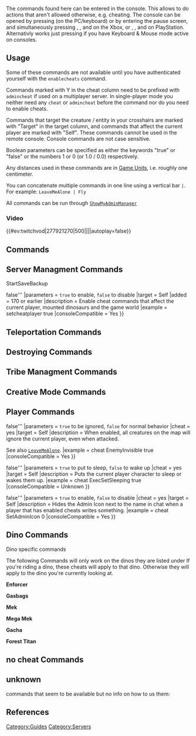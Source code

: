 {{tocright}}
{{Tile Nav Entity IDs}}
{{Ambox|color=blue|icon=Note.png|type=Missing Content|info=This page list most console commands known, if you know more about a specific one or one not listed feel free to edit it or notify us on the [[Talk:Console_Commands|Talk Page]].}}
The commands found here can be entered in the console. This allows to do actions that aren't allowed otherwise, e.g. cheating. The console can be opened by pressing {{Key|TAB}} (on the PC/keyboard) or by entering the pause screen, and simultaneously pressing {{xbox|LB}}, {{xbox|RB}}, {{xbox|X}} and {{xbox|Y}} on the Xbox, or {{ps4|L1}}, {{ps4|R1}}, {{ps4|Square}} and {{ps4|Triangle}} on PlayStation. Alternativly works just pressing {{Key|TAB}} if you have Keyboard & Mouse mode active on consoles.

== Usage ==
Some of these commands are not available until you have authenticated yourself with the <code>enablecheats</code> command.

Commands marked with Y in the cheat column need to be prefixed with <code>admincheat</code> if used on a multiplayer server. In single-player mode you neither need any <code>cheat</code> or <code>admincheat</code> before the command nor do you need to enable cheats.

Commands that target the creature / entity in your crosshairs are marked with "Target" in the target column, and commands that affect the current player are marked with "Self". These commands cannot be used in the remote console. Console commands are not case sensitive.

Boolean parameters can be specified as either the keywords "true" or "false" or the numbers 1 or 0 (or 1.0 / 0.0) respectively. 

Any distances used in these commands are in [[Game Units]], i.e. roughly one centimeter.

You can concatenate multiple commands in one line using a vertical bar <code>|</code>. For example: <code>LeaveMeAlone | Fly</code>

All commands can be run through <code>[[Console Commands#ShowMyAdminManager|ShowMyAdminManager]]</code>

=== Video ===
{{#ev:twitchvod|277921270|500||||autoplay=false}}

== Commands ==
{{ConsoleCommand
|name = EnableCheats
|arg1 = Password
|type1 = String
|note1 = Server administrator password
|target = Self
|added = 0.0 (UE1)
|description = Enable server administrator commands for the current player. The password provided should match the server's <code>ServerAdminPassword</code> option (see [[Server Configuration]]). In single player games you don't need this command, see the introduction above.
|example = enablecheats pass123
|consoleCompatible = No
}}

{{ConsoleCommand
|name = CE
|arg1 = type
|cheat = yes
|type1 = String
|note1 = Type of weather. Possible values: see below. Mind the quotation marks necessary for commands with space between words.
|description = Starts and stops weather.


;The Island
:<code>starttime</code>, <code>stoptime</code>, <code>heatwave</code>, <code>coldfront</code>, <code>makeitrain</code>, <code>fogitup</code>
;[[Scorched Earth]]
:<code>start_superheat</code>, <code>stop_superheat</code>, <code>start_sandstorm</code>, <code>stop_sandstorm</code>, <code>start_electricalstorm</code>, <code>stop_electricalstorm</code>, <code>start_rain</code>, <code>stop_rain</code>
;[[Ragnarok]]
:<code>"start rain"</code>, <code>"stop rain"</code>, <code>"start electricalstorm"</code>, <code>"stop electricalstorm"</code>, <code>"start sandstorm"</code>, <code>"stop sandstorm"</code>, <code>"start superheat"</code>, <code>"stop superheat"</code>, <code>Start_Volcano</code>
;[[Aberration]]
:<code>startquake</code>, <code>stopquake</code>
;[[Extinction]]
:<code>"start meteors"</code>
;[[Valguero]]
:<code>SpawnRainbow</code>, <code>TestNorthernLights</code><sup>1</sup>
<sup>1</sup> After activating the Auroras on [[Valguero]] using the command, Auroras will cease to appear.

|example = cheat ce start_superheat
|consoleCompatible = Yes
}}

{{ConsoleCommand
|name = GameCommand
|cheat = yes
|arg1 = TheCommand
|type1 = String
|note1 = Command
|description = Runs a game-mode specific command / trigger. For example, to start the game in the SoTF mod game mode, run:
|example = cheat gamecommand startgame
|consoleCompatible = Unknown
}}

{{ConsoleCommand
|name = GFI
|cheat = yes
|target = Self
|added = [[258.0]]
|arg1 = BlueprintPathPart
|type1 = String
|note1 = significant part of the blueprint path
|arg2 = Quantity
|type2 = Integer[32]
|note2 = Number of items to add
|arg3 = Quality
|type3 = Float
|note3 = Quality of added items
|arg4 = ForceBlueprint
|type4 = Boolean
|note4 = <code>true</code> or <code>1</code> to add the item's blueprint; <code>false</code> or <code>0</code> to add the item
|description = Adds the specified item (or its blueprint) to the player's inventory in the specified quantity and with the specified quality.<br/>
This is a shortcut version for <code>[[#GiveItem|GiveItem]]</code>. But instead of the complete blueprint path it is sufficient to specify only a significant part of it.<br/>
E.g. the blueprint path of the [[Tek ATV]] end in PrimalItemVHBuggy. You can use "vhbuggy" or "vhb" or "buggy" or "bugg" or "uggy" or... On the other hand "atv" will not work because it's the name of the item but not a part of the blueprint path.<br/>
For ambiguous parts you will maybe not get the item you want. Instead you get one that the search mechanism finds first. E.g. for [[Bug Repellant]] (PrimalItemConsumable_BugRepellant) you can't just say "bug" because this part is also included in "buggy". You will get the Tek ATV in this case. But "bugr" is specific enough to find definitely the Bug Repellant.<br/>
To specify items by their item number, use <code>[[#GiveItemNum|GiveItemNum]]</code>.<br/>
To give items to another player, use <code>[[#GiveItemToPlayer|GiveItemToPlayer]]</code>.
|example = cheat gfi bugr 10 0 0
|consoleCompatible = Yes
}}

{{ConsoleCommand
|name = PlayersOnly
|cheat = yes
|added = 0.0 (UE1)
|description = Stops all creature movement in the game world and halts crafting. Players can still move normally. Repeat the command to disable its effects.
|example = cheat PlayersOnly
|consoleCompatible = Yes
}}

{{ConsoleCommand
|name = PrintColors
|description = Prints the [[Color IDs]].
|consoleCompatible = Unknown
}}

{{ConsoleCommand
|name = StartNearestHorde
|cheat = yes
|added = 286.103
|arg1 = Type
|type1 = String
|note1 = <code>Crate</code> for [[Orbital Supply Drop (Extinction)|Orbital Supply Drop]] or <code>Element</code> for [[Element Node (Extinction)|Element Node]]
|arg2 = Difficulty
|type2 = Integer
|note2 = available numbers are 1-4 with 1 being easy and 4 legendary difficulty
|description = Spawns a Orbital Supply Drop or Element Node at the nearest location to you. It can take a moment before you see anything happening.<br/>
NOTE: This command will only work on [[Extinction]]
|example = cheat StartNearestHorde Crate 2
}}

{{ConsoleCommand
|name = ListActiveHordeEvents
|cheat = yes
|added = 286.103
|description = Lists all current active [[Orbital Supply Drop (Extinction)|Orbital Supply Drop]] and [[Element Node (Extinction)|Element Node]] in the extended console (you can acces it by using {{Key|TAB}} a second time).<br/>
NOTE: This command will only work on [[Extinction]]
|example = cheat ListActiveHordeEvents
|consoleCompatible = No
}}

{{ConsoleCommand
|name = ScriptCommand
|cheat = yes
|added = 197.x
|arg1 = CommandString
|type1 = String
|note1 = Command string.
|description = Runs a game mode specific command / script. These can be implemented by mod authors. Currently, there are no official game modes that use custom scripts.
|consoleCompatible = Unknown
}}

{{ConsoleCommand
|name = Slomo
|cheat = yes
|added = 0.0 (UE2)
|arg1 = SpeedMult
|type1 = Float
|note1 = Speed multiplier
|description = Sets the game speed multiplier. Change back to 1 to set back to normal.
|consoleCompatible = Yes
}}

{{ConsoleCommand|-
|name = EnableSpectator
|cheat = yes
|target = Self
|added = [[191.0]]
|description = Mode spectator (will destroy inventory, leave all your stuff at safe place first)<br/>
;Special Keybindungs while in Spectator:

<table class="wikitable">
<tr><th>Key</th><th>Description</th></tr>
<tr><td>{{Key|CTRL}} + {{Key|M}}</td><td>Toggle floating player huds for the entire map (helpful to spot where everyone is)</td></tr>
<tr><td>{{Key|CTRL}} + {{Key|P}}</td><td>Toggle Only Show Nearby Floating Huds</td></tr>
<tr><td>{{Key|CTRL}} + {{Key|N}}</td><td>Display a list of players to jump to</td></tr>
<tr><td>{{Key|LMB}}</td><td>Attach to the player in front of you</td></tr>
<tr><td>{{Key|LMB}} or {{Key|RMB}}</td><td>Click to cycle attached player</td></tr>
<tr><td>{{Key|Spacebar}}</td><td>Detach from a player</td></tr>
<tr><td>{{Key|Shift}}</td><td>Fly Fast</td></tr>
<tr><td>{{Key|CTRL}}</td><td>Fly Slow</td></tr>
<tr><td>{{Key|Mousewheel}}</td><td>Adjust fly speed</td></tr>
<tr><td>{{Key|Shift}} + {{Key|F1}} ... {{Key|F10}}</td><td>Save camera positions</td></tr>
<tr><td>{{Key|F1}} ... {{Key|F10}}</td><td>Teleport to saved camera postions</td></tr>
</table>

<code>[[#StopSpectating|stopspectating]]</code> for leaving

See also [[Admin Spectator]]
|example = cheat EnableSpectator
|consoleCompatible = Partial - Many features of spectating do not work on consoles. You can fly around and lock to a player, however you cannot unlock the camera from the player or save camera positions. Additionally you cannot view a player list.
}}

{{ConsoleCommand
|name = RequestSpectator
|target = Self
|added = [[191.0]]
|arg1 = Password
|type1 =  String
|note1 = Spectator password.
|description = Requests spectator mode on servers where there is a spectator password. The password given must match the server's "SpectatorPassword".
|consoleCompatible = Unknown
}}

{{ConsoleCommand
|name = SetShowAllPlayers
|cheat = yes
|arg1 = Enable
|type1 = Boolean
|note1 = <code>true</code> or <code>false</code>
|description = Show player names in spectator mode. A shortcut for the this command is <code>SAP</code>.
|consoleCompatible = Yes
}}

{{ConsoleCommand
|name = DisableSpectator
|cheat = yes
|target = Self
|description = quits spectatormode (as the character is killed when enable spectating, the respawn menu is displayed)
|consoleCompatible = Yes
}}

{{ConsoleCommand
|name = StopSpectating
|description = Leaving the spectator mode which was started with <code>[[#EnableSpectator|EnableSpectator]]</code>.
|consoleCompatible = Yes
}}

{{ConsoleCommand
|name = ToggleDamageNumbers
|cheat = yes
|target = world
|description = Toggles floating damage numbers on the server
}}

{{ConsoleCommand
|name = HatchEgg
|cheat = yes
|target = Target
|added = [[297.17]]
|description = Despite the name of the command, it doesn't actually hatch the egg you are looking at but only set its incubating progress to 0% meaning that you still need the appropriate [[Incubation|temperature]] for it to properly hatch. If the temperature is not adequate, the egg will have the "broken icon" and you won't be able to consume it after performing this command.
}}

== Server Managment Commands==
{{ConsoleCommand
|name = AllowPlayerToJoinNoCheck
|arg1 = SteamID
|type1 = Integer[64]
|note1 = Player to whitelist
|cheat = yes
|description = Adds the player specified by the their Integer encoded Steam ID to the server's whitelist.
|example = cheat AllowPlayerToJoinNoCheck 18446744073709551615
|consoleCompatible = No
}}

{{ConsoleCommand
|name = BanPlayer
|arg1 = SteamID
|type1 = Integer[64]
|note1 = Player to ban
|cheat = yes
|added = [[178.0]]
|description = Add the specified player to the server's banned list.
|example = cheat BanPlayer 18446744073709551615
Xbox/playstation use cheat BanPlayer myname84937593
|consoleCompatible = Yes - use Xbox/PlayStation name or id
|Note2=Xbox/PlayStation will have a effect where if player try’s to join back they will keep on lagging out|Note2s=|Note=}}

{{ConsoleCommand
|name = Broadcast
|arg1 = MessageText
|type1 = String
|note1 = Message to broadcast
|cheat = yes
|added = 170 or earlier
|description = Broadcast a message to all players on the server.
|example = cheat Broadcast Hi, everybody!
|consoleCompatible = Yes
}}

{{ConsoleCommand
|name = TribeMessage
|arg1 = TribeId
|type1 = Integer[32]
|note1 = UE4 internal Id of the Tribe
|arg2 = Message
|type2 = String
|note2 = The Message you want to display
|cheat = yes
|description = Adds a message to the specified tribe's Tribelog
|example = cheat tribemessage 12358748 Hello my friends
}}

{{ConsoleCommand
|name = DisallowPlayerToJoinNoCheck
|arg1 = SteamID
|cheat = yes
|type1 = Integer[64]
|note1 = Player to remove
|description = Removes the specified player from the server's whitelist.
|example = cheat DisallowPlayerToJoinNoCheck 18446744073709551615
|consoleCompatible = No
}}

{{ConsoleCommand
|name = DoExit
|cheat = yes
|description = Shuts down the server as soon as possible.
|consoleCompatible = Unknown
}}

{{ConsoleCommand
|name = GetChat
| added = [[185.4]]
|description = Returns the latest chat buffer (the same amount that the clients see).
|consoleCompatible = No
}}

{{ConsoleCommand
|name = GetGameLog
|added = [[224.0]]
|description = Print 100 entries at a time also outputs to dated file in in "\Logs".
Launch server with "-servergamelog" for this command to work.

Set buffer size ?RCONServerGameLogBuffer e.g:

TheIsland?RCONEnabled=true?RCONServerGameLogBuffer=600?listen -server -servergamelog
|consoleCompatible = No
}}

{{ConsoleCommand
|name = GetTribeIdPlayerList
|cheat = yes
|added = [[254.0]]
|arg1 = TribeID
|type1 = Integer[32]
|note1 = use [[#setcheatplayer|setcheatplayer 1]] and look at a tribe structure to see the TeamID which is the TribeID
|description = prints a list of every player of a specified tribe with both PlayerID and SteamID in the console and in a special ingame chat window
|consoleCompatible = No
}}

{{ConsoleCommand
|name = TribeStructureAudit
|cheat = yes
|arg1 = TribeID
|type1 = Integer[32]
|note1 = use [[#setcheatplayer|setcheatplayer 1]] and look at a tribe structure to see the TeamID which is the TribeID
|description = Console output of the types and counts of a given TribeId's structures.
}}

{{ConsoleCommand
|name = TribeDinoAudit
|cheat = yes
|arg1 = TribeID
|type1 = Integer[32]
|note1 = use [[#setcheatplayer|setcheatplayer 1]] and look at a tribe structure to see the TeamID which is the TribeID
|description = Console output of the types and counts of a given TribeId's dinos.
}}

{{ConsoleCommand
|name = ServerChat
|cheat = yes
|arg1 = MessageText
|type1 = String
|note1 = Message
|description = Sends a chat message to all currently connected players.
|consoleCompatible = Partial - Some players will see the message as if it was from a random player. Others will see the message from System.
}}

{{ConsoleCommand
|name = ServerChatTo
|cheat = yes
|arg1 = SteamID
|type1 = Integer[64]
|note1 = Player's SteamID
|arg2 = MessageText
|type2 = String
|note2 = Message
|description = Sends a direct chat message to the player specified by their int64 encoded steam id.
|consoleCompatible = Unknown
}}

{{ConsoleCommand
|name = ServerChatToPlayer
|cheat = yes
|added = [[189.0]]
|arg1 = PlayerName
|type1 = String
|note1 = Player's Steam name.
|arg2 = MessageText
|type2 = String
|note2 = Message
|description = Sends a direct chat message to the player specified by their Steam name.
|consoleCompatible = Unknown
}}

{{ConsoleCommand
|name = SaveWorld
|cheat = yes
|description = Forces the server to save the game world to disk in its current state. In single-player mode, the game saves this information locally.
|example = cheat saveworld
|consoleCompatible = No
}}

{{ConsoleCommand
|name = SetGlobalPause
|cheat = yes
|arg1 = IsPaused
|type1 = Boolean
|note1 = Pause game?
|description = Pauses _EVERYTHING_ game related.
|consoleCompatible = Unknown
}}

{{ConsoleCommand
|name = SetTimeOfDay
|syntax = <code>'''<Hour>''':'''<Minute>'''[:'''<Second>''']</code>
|cheat = yes
|arg1 = Hour
|type1 = Integer
|note1 = 0..23
|arg2 = Minute
|type2 = Integer
|note2 = 0..59
|arg3 = Second
|type3 = Integer
|note3 = 0..59, (optional; defaults to 0)
|description = Sets the game world's time of day to the specified time.
|example = cheat settimeofday 06:30:00
|consoleCompatible = Yes
}}

{{ConsoleCommand
|name = ShowMessageOfTheDay
|target = Self
|description = Displays the message of the day.
|consoleCompatible = Yes
}}

StartSaveBackup

{{ConsoleCommand
|name = UnbanPlayer
|cheat = yes
|arg1 = SteamID
|type1 = Integer[64]
|note1 = Player to unban
|description = Remove the specified player from the server's banned list.
|example = cheat UnbanPlayer 18446744073709551615
|consoleCompatible = No
}}

{{ConsoleCommand
|name = SetCheatPlayer
|syntax = '''true{{!}}false'''
|parameters = <code>true</code> to enable, <code>false</code> to disable
|target = Self
|added = 170 or earlier
|description = Enable cheat commands that affect the current player, mounted dinosaurs and the game world
|example = setcheatplayer true
|consoleCompatible = Yes
}}

{{ConsoleCommand
|name = ClearPlayerInventory
|arg1 = PlayerID
|type1 = Integer[32]
|note1 = Player's in-game UE4 ID
|arg2 = ClearInventory
|type2 = Boolean
|note2 = Clear player's inventory?
|arg3 = ClearSlotItems
|type3 = Boolean
|note3 = Clear player's slot items?
|arg4 = ClearEquippedItems
|type4 = Boolean
|note4 = Clear player's equipped items (armor)?
|cheat = yes
|description = Clears the specified player's inventory, equipped items, and/or slot items.
|consoleCompatible = Unknown
}}

{{ConsoleCommand
|name = GetAllState
|cheat = Y
|arg1 = type
|type1 = String
|note1 = [[Creature IDs|Type]] to summon
|description = Prints all entities of given type to console (server console, not ingame) and to server log file 'ShooterGame.log' after a while (some minutes) if logging to file is enabled in server configs.
Useful to check wheter specific dinos are spawned on map.

Example output: 

<p style="word-break:break-all">[2017.01.03-09.38.34:907][490]21) Ankylo_Character_BP_C /Game/Mods/TheCenter/TheCenter.TheCenter:PersistentLevel.Ankylo_Character_BP_C_317</p>
<p style="word-break:break-all">[2017.01.03-09.38.34:907][490]22) Ankylo_Character_BP_C /Game/Mods/TheCenter/TheCenter.TheCenter:PersistentLevel.Ankylo_Character_BP_C_316</p>
|example = cheat getallstate Ankylo_Character_BP_C
|consoleCompatible = Yes
}}

{{ConsoleCommand
|name = GiveExpToTarget
|arg1 = Amount
|type1 = Float
|note1 = Amount to add
|arg2 = FromTribeShare
|type2 = Boolean
|note2 = Apply as if experience came from tribe.
|arg3 = PreventSharingWithTribe
|type3 = Boolean
|note3 = <code>1</code>: player only; <code>0</code>: share with tribe 
|description = Same as AddExperience, but adds it to the player or dino you're currently looking at.<br/>
''Does only work on dinos currently''
|example = Cheat GiveExpToTarget 9999 0 0
|consoleCompatible = Unknown
}}

{{ConsoleCommand
|name = GiveInfiniteStatsToTarget
|description = Gives infinite stats to player or dino you're looking at.<br/>
''Does only work on dinos currently''
|example = cheat GiveInfiniteStatsToTarget
|consoleCompatible = Unknown
}}

{{ConsoleCommand
|name = KickPlayer
|cheat = yes
|added = [[178.0]]
|arg1 = SteamID
|type1 = Integer[64]
|note1 = Player to kick<ref>https://developer.valvesoftware.com/wiki/SteamID</ref>
|description = Forcibly disconnect the specified player from the server.
|consoleCompatible = No use <code>[[#ShowAdminManager|ShowAdminManager]]</code>
}}

{{ConsoleCommand
|name = Kill
|cheat = yes
|target = Target
|description = Instantly kills the targeted structure or dinosaur, leaving behind a corpse.

Actually it deals a large amount of damage that is sufficient to kill non-boss entities. You may need to execute the command twice or more on bosses.

To eliminate an entity without leaving behind a corpse, use the <code>[[#DestroyMyTarget|DestroyMyTarget]]</code> command.
|consoleCompatible = Yes
}}

{{ConsoleCommand
|name = KillAOE 
|arg1 = category
|type1 = string
|note1 = See below.
|arg2 = Radius
|type2 = number
|note2 = 
|description = Categories can be abbreviated into the first 3 letters of the name, (EG: str - structures) Radius defaults to 2000 if not specified <br/>
<table class="wikitable">
<tr><th>Category</th><th>Description</th></tr>
<tr><td>pawns</td><td>all nearby pawns (not structures)</td></tr>
<tr><td>dinos</td><td>all nearby dinos</td></tr>
<tr><td>wild</td><td>all nearby wild dinos</td></tr>
<tr><td>tamed</td><td>all nearby tamed dinos</td></tr>
<tr><td>players</td><td>all nearby players</td></tr>
<tr><td>structures</td><td>all nearby structures</td></tr>
</table>
|example = Cheat KillAOE Wild 2500
|consoleCompatible = Unknown
}}

{{ConsoleCommand
|name = KillPlayer
|cheat = yes
|target = Target
|arg1 = PlayerID
|type1 = Integer[32]
|note1 = Player's in-game UE4 ID
|description = Kills the specified player in game<br/>
|example = Cheat KillPlayer 915874562
|consoleCompatible = Unknown
}}

{{ConsoleCommand
|name = RenamePlayer
|cheat = yes
|arg1 = "PlayerName"
|type1 = String
|note1 = Player's current name. String must be wrapped in double quotes.
|arg2 = NewName
|type2 = String
|note2 = New name for player. Naked string.
|description = Renames the player specified by their in-game string name.
|consoleCompatible = Yes
}}

{{ConsoleCommand
|name = RenameTribe
|cheat = yes
|arg1 = "TribeName"
|type1 = String
|note1 = Tribe's current name. String must be wrapped in double quotes.
|arg2 = NewName
|type2 = String
|note2 = New name for Tribe. Naked string.
|description = Renames the tribe specified by its string name.
|consoleCompatible = Yes
|example = cheat renametribe "bad name" good name
}}

{{ConsoleCommand
|name = TakeAllDino
|cheat = yes
|target = Target
|added = [[252.4]]
|description = Changes ownership of all dinos of the tribe the player is currently looking at to the tribe of player.
|consoleCompatible = Yes
}}

{{ConsoleCommand
|name = TakeAllStructure
|cheat = yes
|target = Target
|added = [[252.4]]
|description = Changes ownership of all structures of the tribe the player is currently looking at to the tribe of player.
}}

{{ConsoleCommand
|name = LevelUp
|cheat = yes
|arg1 = StatName
|type1 = string
|note1 = possible values: <code>Health</code>, <code>Stamina</code>, <code>Torpidity</code>, <code>Oxygen</code>, <code>Food</code>, <code>Water</code>, <code>Temperature</code>, <code>Weight</code>, <code>MeleeDamageMultiplier</code>, <code>SpeedMultiplier</code>, <code>TemperatureFortitude</code>, <code>CraftingSpeedMultiplier</code>
|arg2 = NumLevels
|type2 = Integer[32]
|note2 = Number of Levelups
|description = Auto-adds some XP, then levels up a stat on your player character, or if riding a dino, on that dino
|example = cheat LevelUp MeleeDamageMultiplier 25
}}

{{ConsoleCommand
|name = LevelUpAOE
|cheat = yes
|arg1 = StatName
|type1 = string
|note1 = possible values: <code>Health</code>, <code>Stamina</code>, <code>Torpidity</code>, <code>Oxygen</code>, <code>Food</code>, <code>Water</code>, <code>Temperature</code>, <code>Weight</code>, <code>MeleeDamageMultiplier</code>, <code>SpeedMultiplier</code>, <code>TemperatureFortitude</code>, <code>CraftingSpeedMultiplier</code>
|arg2 = Radius
|type2 = float
|note2 = specifies the radius which is affected 
|arg3 = NumLevels
|type3 = Integer[32]
|note3 = Number of Levelups
|description =  Auto-adds some XP, then levels up a stat on all nearby players and dinos in the specified radius
|example = cheat LevelUpAOE Health 2500 15
}}

{{ConsoleCommand
|name = LevelUpTarget
|cheat = yes
|target = Target
|arg1 = StatName
|type1 = string
|note1 = possible values: <code>Health</code>, <code>Stamina</code>, <code>Torpidity</code>, <code>Oxygen</code>, <code>Food</code>, <code>Water</code>, <code>Temperature</code>, <code>Weight</code>, <code>MeleeDamageMultiplier</code>, <code>SpeedMultiplier</code>, <code>TemperatureFortitude</code>, <code>CraftingSpeedMultiplier</code>
|arg2 = NumLevels
|type2 = Integer[32]
|note2 = Number of Levelups
|description = Auto-adds some XP, then levels up a stat on your targeted player or dino.
|example = cheat LevelUpTarget MeleeDamageMultiplier 25
}}

== Teleportation Commands==
{{ConsoleCommand
|name = Teleport
|cheat = yes
|target = Self
|description = Moves the player character forward in the direction the player is facing until the character collides with an object or the terrain. If the player wouldn't hit the terrian or an object, they are teleported to 0,0 instead.

See also [[#SetPlayerPos|SetPlayerPos]], [[#TPCoords|TPCoords]]
|example = cheat teleport
|consoleCompatible = Partial - Always sets player postition to center of map.
}}

{{ConsoleCommand
|name = TeleportPlayerIDToMe
|cheat = yes
|target = Self
|arg1 = PlayerID
|type1 = Integer[32]
|note1 = Player's in-game id.
|description = Teleports the player specified by their in-game ID to the current player.

To teleport yourself to the other player, use the <code>[[#TeleportToPlayer|TeleportToPlayer]]</code> command.

To specify a player to teleport by their player name, use the <code>[[#TeleportPlayerNameToMe|TeleportPlayerNameToMe]]</code> command.
|consoleCompatible = No
}}

{{ConsoleCommand
|name = TeleportPlayerNameToMe
|cheat = yes
|target = Self
|arg1 = PlayerName
|type1 = String
|note1 = Player's in-game name.
|description = Teleports the player specified by their name to the current player.

To specify a player to teleport by their in-game id, use the <code>[[#TeleportPlayerIDToMe|TeleportPlayerIDToMe]]</code> command.
|consoleCompatible = No
}}

{{ConsoleCommand
|name = TeleportToPlayer
|cheat = yes
|target = Self
|arg1 = PlayerID
|type1 = Integer[32]
|note1 = Player's in-game id.
|description = Teleports the current player to the player specified by their in-game ID.

To teleport the other player to yourself, use the <code>[[#TeleportPlayerIDToMe|TeleportPlayerIDToMe]]</code> command.
|consoleCompatible = Yes
}}

{{ConsoleCommand
|name = TeleportToPlayerName
|cheat = yes
|target =  Self
|arg1 = PlayerName
|type1 = String
|note1 = Player's in-game name
|description = Teleports the user to the player named as given in command.

A short version is <code>TPName</code>
|consoleCompatible = Yes
}}


{{ConsoleCommand
|name = TeleportToActorLocation
|cheat = yes
|arg1 = type
|type1 = String
|note1 = [[Creature IDs|Type]] for a list of the Creature IDs; you need to add the number of that specific actor at the end with _<number>
|description = Lets you teleport to a specific actor in the gameworld. You need to know the Actor ID and his number. 
|consoleCompatible = Unknown
}}

{{ConsoleCommand
|name = TP
|cheat = yes
|arg1 = locationname
|type1 = String
|note1 = check table to see which location name works 
|description = Lets you teleport to defined locations quickly, the example will teleport you to the red obelisk on any DLC map.<br>
<table class="wikitable">
    <tr><th>Location Name</th><th>Map</th><th>Location</th></tr>
    <!--THE ISLAND-->
    <tr><td><code>red</code></td><td>The Island</td><td>Red Obelisk <code>-260638 238923 -11202 121.41 -0.33</code></td></tr>
    <tr><td><code>green</code></td><td>The Island</td><td>Green Obelisk <code>178454 71660 -10081 121.41 -0.33</code></td></tr>
    <tr><td><code>blue</code></td><td>The Island</td><td>Blue Obelisk <code>-195154 -195984 33858 -121.79 -20.82</code></td></tr>
    <tr><td><code>cave1</code></td><td>The Island</td><td>Entrance of [[Lower South Cave]] <code>28780 242180 -13292 -121.79 -20.82</code></td></tr>
    <tr><td><code>cave2</code></td><td>The Island</td><td>Entrance of [[Upper South Cave]] <code>49580 146350 -13533 59.56 -24.90</code></td></tr>
    <tr><td><code>cave3</code></td><td>The Island</td><td>Entrance of [[Lava Cave]] <code>289030 165000 -14145 -129.93 -7.49</code></td></tr>
    <tr><td><code>cave5</code></td><td>The Island</td><td>Entrance of [[Central Cave]] <code>-23520 -67430 -101 -0.56 1.06</code></td></tr>
    <tr><td><code>cave6</code></td><td>The Island</td><td>Entrance of [[North West Cave]] <code>-247490 -245850 -11300 80.25 -8.41</code> (spawns you in the ground )</td></tr>
    <tr><td><code>cave7</code></td><td>The Island</td><td>Entrance of [[North East Cave]] <code>283820 -281680 -13699 152.53 12.08</code></td></tr>
    <tr><td><code>cave8</code></td><td>The Island</td><td>Entrance of [[Swamp Cave]] <code>-101776 101764 -5189 13.19 -15.63</code></td></tr>
    <tr><td><code>cave9</code></td><td>The Island</td><td>Entrance of [[Snow Cave]] <code>-143966 -164657 -5 -109.95 2.65</code></td></tr>
    <tr><td><code>cave10</code></td><td>The Island</td><td>Entrance of [[Tek Cave]] <code>-87039 -54406 33489 -99.94 -10.32</code></td></tr>
    <!--SCORCHED EARTH-->
    <tr><td><code>blue</code></td><td>Scorched Earth</td><td>Blue Obelisk <code>-128529 -261433 -15439 -13.87 -6.04</code></td></tr>
    <tr><td><code>green</code></td><td>Scorched Earth</td><td>Green Obelisk <code>195186 186 -12513 0.31 8.64</code></td></tr>
    <tr><td><code>red</code></td><td>Scorched Earth</td><td>Red Obelisk <code>-86375 168902 -16340 0.31 8.64</code></td></tr>
    <!--Aberration-->
    <tr><td><code>red</code></td><td>Aberration</td><td>Red Obelisk <code>-237249 246932 53390 0.00 0.00</code></td></tr>
    <tr><td><code>green</code></td><td>Aberration</td><td>Green Obelisk <code>222546 -219529 57313 0.00 0.00</code></td></tr>
    <tr><td><code>blue</code></td><td>Aberration</td><td>Blue Obelisk <code>-271144 -248355 66754 0.00 0.00</code></td></tr>
    <!--Extinction-->
    <tr><td><code>red</code></td><td>Extinction</td><td>Desert Titan Terminal <code>321836 377222 -60260 60.00 0.00</code></td></tr>
    <tr><td><code>green</code></td><td>Extinction</td><td>Forest Titan Terminal <code>5439 -272891 -145851 -23.85 -6.83</code></td></tr>
    <tr><td><code>blue</code></td><td>Extinction</td><td>Ice Titan Terminal <code>286565 -346100 -40719 -108.38 10.44</code></td></tr>
    <tr><td><code>king</code></td><td>Extinction</td><td>King Titan Terminal <code>-8131 -373611 36660 -107.57 8.54</code></td></tr>
    <!--The Center-->
    <tr><td><code>red</code></td><td>The Center</td><td>Red Obelisk <code>37242 -210931 2066 -4.38 0.00</code></td></tr>
    <tr><td><code>green</code></td><td>The Center</td><td>Green Obelisk <code>-376571 43020 -13552 -4.38 0.00</code></td></tr>
    <tr><td><code>blue</code></td><td>The Center</td><td>Blue Obelisk <code>250968 194402 -8487 -4.38 0.00</code></td></tr>
    <!--Ragnarok-->
    <tr><td><code>red</code></td><td>Ragnarok</td><td>Red Obelisk <code>467435 -195919 -14209 -50.00 0.00</code></td></tr>
    <tr><td><code>green</code></td><td>Ragnarok</td><td>Green Obelisk <code>-155773 91671 11619 -50.00 0.00</code></td></tr>
    <tr><td><code>blue</code></td><td>Ragnarok</td><td>Blue Obelisk <code>-427662 -417081 -13747 -50.00 0.00</code></td></tr>
    <!--Valguero-->
    <tr><td><code>red</code></td><td>Valguero</td><td>Red Obelisk <code>-268136 213499 -39 -61.42 6.08</code></td></tr>
    <tr><td><code>green</code></td><td>Valguero</td><td>Green Obelisk <code>213785 -9234 -12739 -61.42 6.08</code></td></tr>
    <tr><td><code>blue</code></td><td>Valguero</td><td>Blue Obelisk <code>-267025 -331553 688 -61.42 6.08</code></td></tr>
</table>
|consoleCompatible = Yes
|example = cheat tp red
}}


{{ConsoleCommand
|name = TPCoords
|cheat = yes
|target = Self
|arg1 = Lat
|type1 = Float
|note1 = GPS [[Coordinates]]
|arg2 = Lon
|type2 = Float
|note2 = GPS [[Coordinates]]
|arg3 = Altitude
|type3 = Float
|note3 = UE4 [[Coordinates]]
|description = Moves the player's character to the specified GPS position instantly.

See also [[#Teleport|Teleport]], [[#SetPlayerPos|SetPlayerPos]]
|consoleCompatible = Unknown
}}

{{ConsoleCommand
|name = SPI
|cheat = yes
|target = Self
|arg1 = x
|type1 = float
|note1 = [[Coordinates]]
|arg2 = y
|type2 = float
|note2 = [[Coordinates]]
|arg3 = z
|type3 = float
|note3 = [[Coordinates]]
|arg4 = yaw
|type4 = float
|note4 = Defines the yaw of the camera
|arg5 = pitch
|type5 = float
|note5 = Defines the pitch of the camera
|description = Does the same as [[#SetPlayerPos|SetPlayerPos]] but lets you set a yaw and pitch for a specified view too
|example = cheat spi -371471 -408636 -13584 -173.80 -12.91
}}

{{ConsoleCommand
|name = SetPlayerPos
|cheat = yes
|target = Self
|arg1 = x
|type1 = Float
|note1 = [[Coordinates]]
|arg2 = y
|type2 = Float
|note2 = [[Coordinates]]
|arg3 = z
|type3 = Float
|note3 = [[Coordinates]]
|description = Moves the player's character to the specified position instantly.

See also [[#Teleport|Teleport]], [[#TPCoords|TPCoords]], [http://jdimensional.com/ark-map/ Get coordinates command for The Island].
|example = cheat SetPlayerPos -71467 -52156 0
|consoleCompatible = Partial - Will always teleport to center of map.
}}

{{ConsoleCommand
|name = MoveTargetTo
|cheat = yes
|target = Target
|arg1 = x
|type1 = Float
|note1 = [[Coordinates]]
|arg2 = y
|type2 = Float
|note2 = [[Coordinates]]
|arg3 = z
|type3 = Float
|note3 = [[Coordinates]]
|description = Sets the world location of the player or dino you are currently looking at
|example = cheat MoveTargetTo -71467 -52156 12536
}}

{{ConsoleCommand
|name = TeleportToActiveHorde
|cheat = yes
|arg1 = EventIndex
|type1 = string
|note1 =
|note = To get the index, use <code>cheat [[Console Commands#ListActiveHordeEvents|ListActiveHordeEvents]]</code> first.
|description = Teleports you to the specified horde event.
|example = cheat TeleportToActiveHorde 4
}}

== Destroying Commands==
{{ConsoleCommand
|name = DestroyAll
|arg1 = Type
|type1 = String
|note1 = [[Creature IDs|Type]] to destroy
|cheat = yes
|description = Destroys all creatures of the specified type, both wild and tamed.
Also destroys specified structures.
|example = cheat DestroyAll Ankylo_Character_BP_C
|consoleCompatible = Yes
}}

{{ConsoleCommand
|name = DestroyAllEnemies
|cheat = yes
|description = Destroys all non-player creatures on the map, including tamed creatures. This does not prevent new ones from spawning as usual.
|example = cheat destroyallenemies
|consoleCompatible = Unknown
}}

{{ConsoleCommand
|name = DestroyMyTarget
|cheat = yes
|target = Target
|description = Instantly destroys the creature or structure in the current player's crosshairs, without leaving any corpse.

To kill an entity and leave a corpse, use the <code>[[#Kill|Kill]]</code> command.
|example = cheat DestroyMyTarget
|consoleCompatible = Yes
}}

{{ConsoleCommand
|name = DestroyStructures
|cheat = yes
|added = [[207.0]]
|description = Destroys all structures owned by all players on the map.
|consoleCompatible = Unknown
}}

{{ConsoleCommand
|name = DestroyTribeDinos
|cheat = yes
|target = Target
|added = [[226.4]]
|description = Will destroy all dinos on the ARK, based on the Tribe owner (or player owner) of the thing that you are currently looking at. Unclaimed dinos are in their own separate tribe, so using this command while targeting an unclaimed dino will destroy all unclaimed dinos and leave the tamed and wild dinos alone. This can be useful if config settings for breeding are very fast and a tribe or player leaves a pair of dinos to breed unchecked, crippling the performance of the singleplayer game or server by causing endlessly increasing lag/stutter from thousands of unclaimed dinos walking around freely.
|consoleCompatible = Yes
}}

{{ConsoleCommand
|name = DestroyTribeId
|cheat = yes
|target = Target
|arg1 = TribeId
|type1 = Integer[32]
|note1 = Id of tribe to destroy
|description = Will destroy a tribe.
|consoleCompatible = Unknown
}}

{{ConsoleCommand
|name = DestroyTribeIdDinos
|cheat = yes
|target = Target
|arg1 = TribeId
|type1 = Integer[32]
|note1 = Id of tribe to destroy all tames
|description = Will destroy all tames in a tribe.
|consoleCompatible = Unknown
}}

{{ConsoleCommand
|name = DestroyTribeIdPlayers
|cheat = yes
|target = Target
|arg1 = TribeId
|type1 = Integer[32]
|note1 = Id of tribe to destroy all players
|description = Will destroy all players in a tribe.
|consoleCompatible = Unknown
}}

{{ConsoleCommand
|name = DestroyTribeIdStructures
|cheat = yes
|target = Target
|arg1 = TribeId
|type1 = Integer[32]
|note1 = Id of tribe to destroy all structures
|description = Will destroy all structures in a tribe.
|consoleCompatible = Unknown
}}

{{ConsoleCommand
|name = DestroyTribePlayers
|cheat = yes
|target = Target
|added = [[226.4]]
|description = Will destroy all players of a tribe on the ARK, based on the Tribe owner (or player owner) of the thing that you are currently looking at.
|consoleCompatible = Yes
}}

{{ConsoleCommand
|name = DestroyTribeStructures
|cheat = Y
|target = Target
|added = [[226.4]]
|description = Will destroy all structures on the ARK, based on the Tribe owner (or player owner) of the thing that you are currently looking at.
|consoleCompatible = Yes
}}

{{ConsoleCommand
|name = DestroyTribeStructuresLessThan
|arg1 = TribeTeamID
|type1 = Integer[32]
|note1 = The ID of the tribe that owns the structures to be destroyed. Use [[#setcheatplayer|setcheatplayer 1]] and look at any structure owned by the tribe to see its ID.
|arg2 = Connections
|type2 = Integer[32]
|note2 = Any structures owned by the given tribe that have less than the given connections (snapped structures) will be destroyed.
|cheat = yes
|added = [[284.104]]
|description = Destroy all the structures owned by the given tribe that have less than the given connections (snapped structures). The given example below would remove all the lone structures owned by the tribe matching the 1234567890 ID.
A shortcut to this command is <code>LessThan</code> (added in [[298.3]]).
|example = cheat DestroyTribeStructuresLessThan 1234567890 2
|consoleCompatible = Yes
}}

{{ConsoleCommand
|name = DestroyWildDinos
|cheat = yes
|added = [[207.0]]
|description = Destroys all untamed creatures on the map. Useful for helping newly-released creatures to spawn.
|consoleCompatible = Yes
|example = cheat destroywilddinos
}}

== Tribe Managment Commands==
{{ConsoleCommand
|name = ForcePlayerToJoinTargetTribe
|arg1 = PlayerID
|type1 = Integer[32]
|note1 = Player's in-game UE4 ID
|cheat = yes
|target = Target
|added = [[196.0]]
|description = Forces the player specified by their in-game UE4 ID to the tribe that the target entity or structure of the current player belongs to.
Known to have problems if there are currently no longer members in the tribe, but this may be fixed in the future.<br/>
A shortcut for this command is <code>[[Console Commands#ForceJoinTribe|ForceJoinTribe]]</code>
|consoleCompatible = Yes
}}

{{ConsoleCommand
|name = ForcePlayerToJoinTribe
|arg1 = PlayerID
|type1 = Integer[32]
|note1 = Player's in-game UE4 ID
|arg2 = TribeName
|type2 = String
|note2 = Tribe's Name
|cheat = yes
|description = Forces the player specified by their in-game UE4 ID to the tribe specified by its name.
Known to have problems if there are currently no longer members in the tribe, but this may be fixed in the future.
|consoleCompatible = No
}}

{{ConsoleCommand
|name = ForceJoinTribe
|cheat = yes
|target = Self
|description = Lets you join a targeted Tribe this command is a shortcut for <code>[[Console Commands#ForcePlayerToJoinTargetTribe|ForcePlayerToJoinTargetTribe]] 0</code>
|example = 
}}

{{ConsoleCommand
|name = ForceTribes
|cheat = yes
|arg1 = PlayerName1
|type1 = ?
|note1 = Unknown?
|arg2 = PlayerName2
|type2 = ?
|note2 = Unknown?
|arg3 = NewTribeName
|type3 = String
|note3 = Unknown?
|description = Unknown?
|consoleCompatible = Unknown
}}

{{ConsoleCommand
|name = GiveAllStructure
|cheat = yes
|target = Target
|added = [[201.4]]
|description = Gives the current player ownership of all the targeted structure and all structures connected to it recursively. 
|consoleCompatible = Yes
}}

{{ConsoleCommand
|name = MakeTribeAdmin
|cheat = yes
|target = Self
|added = [[196.0]]
|description = Promotes you to an admin of the tribe you're currently a member of. 
|consoleCompatible = Yes
}}

{{ConsoleCommand
|name = MakeTribeFounder
|cheat = yes
|target = Self
|added = [[196.0]]
|description = Makes you the founder of the tribe you're currently a member of.
|consoleCompatible = Yes
}}

{{ConsoleCommand
|name = RemoveTribeAdmin
|cheat = yes
|added = [[196.0]]
|description = Unknown?

See also <code>[[#ForcePlayerToJoinTargetTribe|ForcePlayerToJoinTargetTribe]]</code>, <code>[[#MakeTribeAdmin|MakeTribeAdmin]]</code>, <code>[[#MakeTribeFounder|MakeTribeFounder]]</code>.
|consoleCompatible = Unknown
}}

{{ConsoleCommand
|name = TakeTribe
|cheat = yes
|target = Target
|arg1 = TribeID
|type1 = Integer[32]
|note1 = enable [[#setcheatplayer|setcheatplayer]] and check a structure7dino for the TeamId to get the TribeID
|description = Gives you all of the tribe's dinos and structures. If 0 is provided it uses your target.
}}

== Creative Mode Commands==
{{ConsoleCommand
|name = GiveCreativeMode
|cheat = yes
|target = Self
|added = [[278.0]]
|description = Sets yourself in [[Creative Mode]]. The command can be abbreviated as <code>GCM</code>.

See also <code>[[#GiveCreativeModeToTarget|GiveCreativeModeToTarget]]</code>, <code>[[#GiveCreativeModeToPlayer|GiveCreativeModeToPlayer]]</code>
|example = cheat GiveCreativeMode<br>cheat gcm
|consoleCompatible = Yes
}}

{{ConsoleCommand
|name = GiveCreativeModeToTarget
|cheat = yes
|added = [[278.0]]
|description = Sets the target you are visiting in [[Creative Mode]]. The command can be abbreviated as <code>GCMT</code>.

See also <code>[[#GiveCreativeMode|GiveCreativeMode]]</code>, <code>[[#GiveCreativeModeToPlayer|GiveCreativeModeToPlayer]]</code>
|example = cheat GiveCreativeModeToTarget<br>cheat GCMT
|consoleCompatible = Yes
}}

{{ConsoleCommand
|name = GiveCreativeModeToPlayer
|cheat = yes
|arg1 = PlayerID
|type1 = Integer[64]
|note1 = Player's in-game UE4 ID
|added = [[278.0]]
|description = Sets a certain player identified by the player's ID in [[Creative Mode]]. The command can be abbreviated as <code>GCMP</code>.

See also <code>[[#GiveCreativeMode|GiveCreativeMode]]</code>, <code>[[#GiveCreativeModeToTarget|GiveCreativeModeToTarget]]</code>
|example = cheat GiveCreativeModeToPlayer 1234
|consoleCompatible = Unknown
}}

== Player Commands==
{{ConsoleCommand
|name = AddExperience
|arg1 = HowMuch
|type1 = Float
|note1 = Amount to add
|arg2 = FromTribeShare
|type2 = Boolean
|note2 = Apply as if experience came from tribe.
|arg3 = PreventSharingWithTribe
|type3 = Boolean
|note3 = <code>1</code>: player only; <code>0</code>: share with tribe
|cheat = yes
|target = Self
|description = Adds the specified number of experience points to the player (or the currently mounted dinosaur if the player is mounted).
To give another player experience, use the <code>GiveExpToPlayer</code> command.

This command is affected by the XPMultiplier setting and the hardcoded multiplier of 2 since [[253.0]]. I.e. the amount you will get is the value of the argument HowMuch × 2 × your XPMultiplier setting value.

|example = cheat addexperience 1000 0 1
|consoleCompatible = Yes
}}

{{ConsoleCommand
|name = UnlockEngram
|cheat = yes
|added = [[254.0]]
|arg1 = BlueprintPath
|type1 = String
|note1 = a [[Item IDs|blueprint path]]
|description = Unlocks Tekgram (Tek Engrams)
|example = cheat UnlockEngram "Blueprint'/Game/PrimalEarth/...something'"
|consoleCompatible = Unknown
}}

{{ConsoleCommand
|name = HideRiders
|arg1 = visible
|type1 = Boolean
|note1 = <code>true</code> or <code>1</code> to hide a player, <code>false</code> or <code>0</code> to make player visible again
|cheat = yes
|target = Self
|description = Makes a rider of a dino visually invisible. You stay invisible after un-mounting.
|example = cheat hideriders 1
}}

{{ConsoleCommand
|name = ChangeSize
|arg1 = SizeMult
|type1 = Float
|note1 = Size multiplier
|cheat = yes
|target = Self
|added = 0.0 (UE2)
|description = Changes the current player's size. Your player character's model will only stretch or squash so far however, and if made too big will seem to float and bob up and down during different animations (too small and you'll sink through the ground). You will not become any slower or faster. Set back to 1 to go back to your normal size.
|consoleCompatible = Yes
}}

{{ConsoleCommand
|name = ClearTutorials
|target = Self
|description = Resets all tutorials on your client (make them so that they will re-appear without being forced).
|consoleCompatible = Unknown
}}

{{ConsoleCommand
|name = EnemyInvisible
|syntax = '''true{{!}}false'''
|parameters = <code>true</code> to be ignored, <code>false</code> for normal behavior
|cheat = yes
|target = Self
|description = When enabled, all creatures on the map will ignore the current player, even when attacked.

See also <code>[[#LeaveMeAlone|LeaveMeAlone]]</code>.
|example = cheat EnemyInvisible true
|consoleCompatible = Yes
}}

{{ConsoleCommand
|name = ExecSetSleeping
|syntax = '''true{{!}}false'''
|parameters = <code>true</code> to put to sleep, <code>false</code> to wake up
|cheat = yes
|target = Self
|description = Puts the current player character to sleep or wakes them up.
|example = cheat ExecSetSleeping true
|consoleCompatible = Unknown
}}

{{ConsoleCommand
|name = Fly
|cheat = yes
|target = Self
|added = 0.0 (UE1)
|description = Activates "fly mode", permitting the player character to move freely in any direction without physics or gravity being applied.
Use the <code>[[#Walk|walk]]</code> command to disable the mode.<br>
If the command is issued while mounted (or the player mounts a tame while in "fly" mode) the animal cannot be moved straight up and down via the keys, but can be made to "fly" by either walking off a cliff, or by pointing the cursor up while moving forward (or point down to descend). Currently, the flying command does not work while mounted on Megalania

See also <code>[[#Ghose|Ghost]]</code>
|example = cheat fly
|consoleCompatible = Yes
}}

{{ConsoleCommand
|name = Ghost
|cheat = yes
|target = Self
|added = 0.0 (UE1)
|description = Activates "no clip" mode, permitting the player character to pass freely through objects in the world that normally block movement, including the terrain itself. Use the <code>[[#Walk|walk]]</code> command to disable the mode.
|example = cheat ghost
|consoleCompatible = Yes
}}

{{ConsoleCommand
|name = GiveColors
|cheat = yes
|target = Self
|added = [[209.4]]
|arg1 = Quantity
|type1 = Integer[32]
|note1 = Item quantity
|description = Gives you quantity of each dye in the game. In vanilla Ark, this equates to only 2.6 weight units per set.
|example = cheat GiveColors 100
|consoleCompatible = Yes
}}

{{ConsoleCommand
|name = GiveEngrams
|cheat = yes
|target = Self
|description = Unlocks ''all'' crafting recipes for the player character. May lag a little.
|example = cheat giveengrams
|consoleCompatible = Unknown
}}

{{ConsoleCommand
|name = GiveEngramsTekOnly
|cheat = yes
|target = Self
|description = Gives you all tek engrams (like [[Console Commands#GiveEngrams|GiveEngrams]], lasts until the player disconnects from the server)
|exmple = cheat giveengramstekonly
}}

{{ConsoleCommand
|name = GiveTekengramsTo
|arg1 = playerid
|type1 = Integer
|note1 = Player's in-game UE4 ID<br />can be found by looking at the implant of a player 
|arg2 = partial name
|type2 = String
|note2 = significant part of the Blueprint that can be found here: [[Item_IDs]]
|cheat = yes
|description =  provide the partial string of a tek engram to give them to players, works similar to [[#GFI|GFI]]<br>
Tekgrams unlocked this way will stay even after a relog and server restart. <br> Using the example will unlock almost all Tekengrams
|example = cheat GiveTekengramsTo 125785415 tek}}

{{ConsoleCommand
|name = GiveExpToPlayer
|cheat = yes
|arg1 = PlayerID
|type1 = Integer[32]
|note1 = Player's in-game UE4 ID
|arg2 = HowMuch
|type2 = Float
|note2 = Amount to give
|arg3 = FromTribeShare
|type3 = Boolean
|note3 = Apply as if experience came from tribe.
|arg4 = PreventSharingWithTribe
|type4 = Boolean
|note4 = <code>1</code>: player only; <code>0</code>: share with tribe
|description = Gives the specified player the specified amount of experience points.
To easily give yourself experience, use the <code>[[#AddExperience|AddExperience]]</code> command.
|consoleCompatible = Unknown
}}

{{ConsoleCommand
|name = GiveItem
|cheat = yes
|target = Self
|arg1 = BlueprintPath
|type1 = String
|note1 = The blueprint path of the item to give.
|arg2 = Quantity
|type2 = Integer[32]
|note2 = Number of items to add
|arg3 = Quality
|type3 = Float
|note3 = Quality of added items
|arg4 = ForceBlueprint
|type4 = Boolean
|note4 = <code>true</code> or <code>1</code> to add the item's blueprint; <code>false</code> or <code>0</code> to add the item
|description = Adds the specified item (or its blueprint) to the player's inventory in the specified quantity and with the specified quality.

To specify items by their item number, use <code>[[#GiveItemNum|GiveItemNum]]</code>.

To specify items by a part of its blueprint path, use <code>[[#GFI|GFI]]</code>.

To give items to another player, use <code>[[#GiveItemToPlayer|GiveItemToPlayer]]</code>.
|consoleCompatible = Yes
}}

{{ConsoleCommand
|name = GiveItemNum
|cheat = yes
|target = Self
|arg1 = ItemNum
|type1 = Integer[32]
|note1 = [[Item IDs|Item ID]] to add
|arg2 = Quantity
|type2 = Integer[32]
|note2 = Number of items to add
|arg3 = Quality
|type3 = Float
|note3 = Quality of added items
|arg4 = ForceBlueprint
|type4 = Boolean
|note4 = <code>true</code> or <code>1</code> to add the item's blueprint; <code>false</code> or <code>0</code> to add the item
|description = Adds the specified item (or its blueprint) to the player's inventory in the specified quantity and with the specified quality.

To specify items by their blueprint path, use <code>[[#GiveItem|GiveItem]]</code>.

To specify items by a part of its blueprint path, use <code>[[#GFI|GFI]]</code>.

To give items to another player, use <code>[[#GiveItemNumToPlayer|GiveItemNumToPlayer]]</code>.
|example = cheat GiveItemNum 1 1 1 0
|consoleCompatible = Yes
}}

{{ConsoleCommand
|name = GiveItemToPlayer
|cheat = yes
|arg1 = PlayerID
|type1 = Integer[32]
|note1 = PlayerID to give the item to.
|arg2 = BlueprintPath
|type2 = String
|note2 = The blueprint path of the item to give.
|arg3 = Quantity
|type3 = Integer[32]
|note3 = Number of items to add
|arg4 = Quality
|type4 = Float
|note4 = Quality of added items
|arg5 = ForceBlueprint
|type5 = Boolean
|note5 = <code>true</code> or <code>1</code> to add the item's blueprint; <code>false</code> or <code>0</code> to add the item
|description = Adds the specified item (or its blueprint) to the player's inventory in the specified quantity and with the specified quality.

To specify items by their item number, use <code>[[#GiveItemNumToPlayer|GiveItemNumToPlayer]]</code>.

To give items to yourself, use <code>[[#GiveItemNum|GiveItemNum]]</code>.
|consoleCompatible = Unknown
}}

{{ConsoleCommand
|name = GiveItemNumToPlayer
|cheat = yes
|arg1 = PlayerID
|type1 = Integer[32]
|note1 = PlayerID to give the item to.
|arg2 = ItemNum
|type2 = Integer[32]
|note2 = [[Item IDs|Item ID]] to add
|arg3 = Quantity
|type3 = Integer[32]
|note3 = Number of items to add
|arg4 = Quality
|type4 = Float
|note4 = Quality of added items
|arg5 = ForceBlueprint
|type5 = Boolean
|note5 = <code>true</code> or <code>1</code> to add the item's blueprint; <code>false</code> or <code>0</code> to add the item
|description = Adds the specified item (or its blueprint) to the player's inventory in the specified quantity and with the specified quality.

To specify items by their blueprint path, use <code>[[#GiveItemToPlayer|GiveItemToPlayer]]</code>.

To give items to yourself, use <code>[[#GiveItemNum|GiveItemNum]]</code>.
|example = cheat GiveItemNumToPlayer 1234567890 1 1 0 0
|consoleCompatible = Unknown
}}

{{ConsoleCommand
|name = GiveResources
|cheat = yes
|target = Self
|description = Add 50 units of each resource in the game to the player's inventory. In vanilla Ark, this equates to 300+ units of weight, so you will probably be encumbered. (200 of which comes from Metal Ore, Metal Ingots, Obsidian, and Crystal)
|example = cheat giveresources
|consoleCompatible = Yes
}}

{{ConsoleCommand
|name = GiveSlotItem
|cheat = yes
|target = Self
|arg1 = BlueprintPath
|type1 = String
|note1 = Item's blueprint path.
|arg2 = SlotNum
|type2 = Integer[32]
|note2 = Inventory slot number. (0-9)
|arg3 = Quantity
|type3 = Integer[32]
|note3 = Number of items to add
|description = Adds the item specified by its blueprint path into one of your item slots. If the item does not support stacking, items after the first will be dumped into your inventory. Specifying an invalid slot id will dump all the item(s) into your inventory. Item quality will always be 0 and you cannot request adding a blueprint.

To specify items by their item ID, use the <code>[[#GiveSlotItemNum|GiveSlotItemNum]]</code> command.
|consoleCompatible = Unknown
}}

{{ConsoleCommand
|name = GiveSlotItemNum
|cheat = yes
|target = Self
|arg1 = ItemNum
|type1 = String
|note1 = [[Item IDs|Item ID]] to add.
|arg2 = SlotNum
|type2 = Integer[32]
|note2 = Inventory slot number. (0-9)
|arg3 = Quantity
|type3 = Integer[32]
|note3 = Number of items to add
|description = Adds the item specified by its item id into one of your item slots. If the item does not support stacking, items after the first will be dumped into your inventory. Specifying an invalid slot id will dump all the item(s) into your inventory. Item quality will always be 0 and you cannot request adding a blueprint.

To specify items by their blueprint path, use the <code>[[#GiveSlotItem|GiveSlotItem]]</code> command.
|consoleCompatible = Unknown
}}

{{ConsoleCommand
|name = GiveToMe
|cheat = yes
|target = Target
|description = Changes the owner of the targeted entity (structure or dino) to the current player. However, note that this command does not actually tame dinos - their inventory will not be accessible and they will not be rideable unless they were already tamed by another player or you use one of the dino taming commands afterwards.
|consoleCompatible = Yes
}}

{{ConsoleCommand
|name = GMBuff
|cheat = yes
|target = Self
|added = [[252.4]]
|description = Gives player <code>[[#God|God]]</code>, <code>[[#InfiniteStats|InfiniteStats]]</code>, <code>[[#EnemyInvisible|EnemyInvisible]] true</code>, and a bunch of experience.

For the same effect but without experience you can use <code>[[#LeaveMeAlone|LeaveMeAlone]]</code>.
|consoleCompatible = Yes
}}

{{ConsoleCommand
|name = EnvQA
|cheat = yes
|target = Self
|added = [[292.103]]
|description = A shortcut that internally executes <code>[[#GMBuff|GMBuff]]</code>, <code>[[#GiveArmorSet|GiveArmorSet]] Tek 0</code>, <code>[[#stat|stat]] fps</code> and <code>[[#stat|stat]] unit</code>.
|consoleCompatible = Yes

Fun fact: This command is an alias of <code>TurnOnGmBuffAndTekArmorAndStatFpsAndAlsoStatUnitBecauseThisIsEasierToTypeOnXbox</code>.
}}

{{ConsoleCommand
|name = God
|cheat = yes
|target = Self
|added = 0.0 (UE1)
|description = Toggles "god mode", making the player invulnerable to damage from attacks, explosions or from falling. This does ''not'' prevent player character death by drowning (<code>[[#InfiniteStats|InfiniteStats]]</code> must be enabled to prevent this). Repeat the command to disable the mode.

To specifically enable or disable god mode, use the <code>[[#SetGodMode|SetGodMode]]</code> command.
|example = cheat god
|consoleCompatible = Yes
}}

{{ConsoleCommand
|name = HideTutorial
|target = Self
|arg1 = TutorialIndex
|type1 = Integer[32]
|note1 = Tutorial index
|description = Hides the tutorial specified by its tutorial index. See the <code>[[#ShowTutorial|ShowTutorial]]</code> command description for a list of tutorial ids.
|consoleCompatible = Unknown
}}

{{ConsoleCommand
|name = HurtMe
|cheat = yes
|target = Self
|arg1 = Amount
|type1 = Integer[64]
|note1 = Damage to deal
|description = Damages the player character. 
|example = cheat HurtMe 50
|consoleCompatible = Yes
}}

{{ConsoleCommand
|name = InfiniteStats
|cheat = yes
|target = Self
|description = Refills the player's health, stamina, oxygen, food & water immediately, and keeps them at their maximum level while the command is active. If the player is mounted the effects only apply to his mount, but not the player himself.

When firing weapons in infinitestats mode, no ammo is consumed from the inventory. <BR>
For weapons with magazines, bullets are removed from the magazine though. Once it is empty, and the "NO AMMO" message appears on the screen, it can be reloaded by either opening/closing the inventory or by switching weapons. 

The command does not make the player invincible (i.e. he can still die from falls or high-level attacks such as a [[Dragon]]'s bite, if the single-hit damage exceeds the player's maximum health stat). The command also has no effect on the carrying capacity.

Repeat the command to disable its effects.
|example = cheat infinitestats
|consoleCompatible = Yes
}}

{{ConsoleCommand
|name = LeaveMeAlone
|cheat = yes
|target = Self
|description = Combination of <code>[[#God|God]]</code>, <code>[[#InfiniteStats|InfiniteStats]]</code> and <code>[[#EnemyInvisible|EnemyInvisible]] true</code>.

See also <code>[[#GMBuff|GMBuff]]</code>
|consoleCompatible = Yes
}}

{{ConsoleCommand
|name = OnToggleInGameMenu
|target = Self
|description = Opens or closes the in-game menu (when you hit the escape key).

To specifically show the in-game menu, use the <code>[[#ShowInGameMenu|ShowInGameMenu]]</code> command.
|consoleCompatible = Unknown
}}

{{ConsoleCommand
|name = OpenMap
|cheat = yes
|arg1 = MapName
|type1 = String
|note1 = Map's Name
|description = Loads the map specified by its name. (not sure if a file path is accepted)
|example = cheat OpenMap TheIsland
|consoleCompatible = Unknown
}}

{{ConsoleCommand
|name = Playercommand
|cheat = yes
|arg1 = CommandName
|type1 = String
|note1 = possible values:<br>Ascend1 (for Gamma)<br>Ascend2 (for Beta)<br>Ascend3 (for Alpha)
|description = Currently used to give the player the ascension effect.
|example = cheat playercommand Ascend1
|consoleCompatible = Yes
}}

{{ConsoleCommand
|name = SetAdminIcon
|syntax = '''true{{!}}false'''
|parameters = <code>true</code> to enable, <code>false</code> to disable
|cheat = yes
|target = Self
|description = Hides the Admin Icon next to the name in chat when a player that has enabled cheats writes something.
|example = cheat SetAdminIcon 0
|consoleCompatible = Yes
}}

{{ConsoleCommand
|name = SetFacialHairPercent
|cheat = yes
|target = Self
|added = [[254.0]]
|arg1 = Length
|type1 = Float
|note1 = Value to set relative length of facial hair.
|description = Sets value in the range from 0 to 1 (= 100%).

See also <code>[[#SetHeadHairPercent|SetHeadHairPercent]]</code>, <code>[[#SetHeadHairStyle|SetHeadHairStyle]]</code>, <code>[[#SetFacialHairStyle|SetFacialHairStyle]]</code>.
|consoleCompatible = Yes
}}

{{ConsoleCommand
|name = SetFacialHairStyle
|cheat = yes
|target = Self
|added = [[254.0]]
|arg1 = Number
|type1 = Integer
|note1 = Number of facial hairstyle, see below.
|description = Sets value in the range from 0 to 7.

<table class="wikitable">
<tr><th>Number</th><th>Facial Hairstyle</th></tr>
<tr><td>0</td><td>Default</td></tr>
<tr><td>1</td><td>Moustache</td></tr>
<tr><td>2</td><td>Goatee</td></tr>
<tr><td>3</td><td>Romantic</td></tr>
<tr><td>4</td><td>Dread Beard</td></tr>
<tr><td>5</td><td>Mutton Chops</td></tr>
<tr><td>6</td><td>Curly Beard</td></tr>
<tr><td>7</td><td>Viking Beard</td></tr>
</table>

See also <code>[[#SetHeadHairStyle|SetHeadHairStyle]]</code>, <code>[[#SetFacialHairPercent|SetFacialHairPercent]]</code>, <code>[[#SetHeadHairPercent|SetHeadHairPercent]]</code>.
|consoleCompatible = Yes
}}

{{ConsoleCommand
|name = SetHeadHairPercent
|cheat = yes
|target = Self
|added = [[254.0]]
|arg1 = Length
|type1 = Float
|note1 = Value to set relative hair length.
|description = Sets value in the range from 0 to 1 (= 100%).

See also <code>[[#SetFacialHairPercent|SetFacialHairPercent]]</code>, <code>[[#SetHeadHairStyle|SetHeadHairStyle]]</code>, <code>[[#SetFacialHairStyle|SetFacialHairStyle]]</code>.
|consoleCompatible = Yes
}}

{{ConsoleCommand
|name = SetHeadHairStyle
|cheat = yes
|target = Self
|added = [[254.0]]
|arg1 = Number
|type1 = Integer
|note1 = Number of head hairstyle, see below.
|description = Sets value in the range from 0 to 7.

<table class="wikitable">
<tr><th>Number</th><th>Facial Hairstyle</th></tr>
<tr><td>0</td><td>Default</td></tr>
<tr><td>1</td><td>Mohawk</td></tr>
<tr><td>2</td><td>Afro</td></tr>
<tr><td>3</td><td>Romantic</td></tr>
<tr><td>4</td><td>Dreadlocks</td></tr>
<tr><td>5</td><td>Ponytail</td></tr>
<tr><td>6</td><td>Braids</td></tr>
<tr><td>7</td><td>Viking</td></tr>
</table>

See also <code>[[#SetFacialHairStyle|SetFacialHairStyle]]</code>, <code>[[#SetHeadHairPercent|SetHeadHairPercent]]</code>, <code>[[#SetFacialHairPercent|SetFacialHairPercent]]</code>.
|consoleCompatible = Yes
}}

{{ConsoleCommand
|name = SetGodMode
|cheat = yes
|target = Self
|arg1 = Enable
|type1 = Boolean
|note1 = Enable god mode?
|description = Enables or disables god mode for the current player. 

To simply toggle between god mode states, use the command <code>[[#God|God]]</code>.
|consoleCompatible = Yes
}}

{{ConsoleCommand
|name = SetTargetPlayerBodyVal
|cheat = yes
|target = Target
|added = [[201.4]]
|arg1 = BodyValIndex
|type1 = Integer[32]
|note1 = [[Body Regions]]
|arg2 = BodyVal
|type2 = Float
|note2 = ...
|description = Setting a value between -1.0 and 1.0 will adjust the targeted player area. Standard value is 0.
|consoleCompatible = Unknown
}}

{{ConsoleCommand
|name = SetTargetPlayerColorVal
|cheat = yes
|target = Target
|added = [[201.4]]
|arg1 = ColorValIndex
|type1 = Integer[32]
|note1 = 0 : body, 1 : hair, 2 : eyes
|arg2 = ColorVal
|type2 = Float
|note2 = For eyes: 0 is yellow-ish, 0.4 is green-blue-ish, 0.5 is green 0.7 is orange, 0.8 is red
|description = Changes the color of various parts of the body. Does ''not'' use [[Color IDs]], but a percentage of the slider seen at character creation.
|consoleCompatible = Unknown
}}

{{ConsoleCommand
|name = ShowInGameMenu
|target = Self
|description = Displays the in-game menu (same as when you hit the escape key).
|consoleCompatible = Unknown
}}

{{ConsoleCommand
|name = ShowTutorial
|target = Self
|arg1 = TutorialIndex
|type1 = Integer[32]
|note1 = Tutorial index.
|arg2 = ForceDisplay
|type2 = Boolean
|note2 = True = show tutorial even if you've already seen it.
|description = Displays the tutorial specified by its tutorial ID. Tutorials are localized messages coded into the game that are displayed in the same area as the message of the day that shows new users hints about the game. These tutorials disappear after some time, just like the message of the day. Currently there are only two tutorials:
<table class="wikitable">
<tr><td>0</td><td>Blank</td></tr>
<tr><td>1</td><td>Your first day.</td></tr>
</table>
|consoleCompatible = Unknown
}}

{{ConsoleCommand
|name = Suicide
|target = Self
|added = 0.0 (UE2)
|description = Kills yourself. Does the same thing as hurting yourself (see <code>[[#HurtMe|HurtMe]]</code> command) for your current health, so it will not work if you are invincible. Was originally part of the game when it came out, but it was removed in a later patch. Since then it was re-added.
|consoleCompatible = Unknown
}}

{{ConsoleCommand
|name = ToggleInfiniteAmmo
|cheat = yes
|target = Self
|description = Provides unlimited ammunition for all of the player character's weapons. Repeat the command to disable its effects.
|example = cheat ToggleInfiniteAmmo
|consoleCompatible = Unknown
}}

{{ConsoleCommand
|name = Walk
|cheat = yes
|target = Self
|added = 0.0 (UE1)
|description = Deactivates "fly mode" (activated by the <code>[[#Fly|Fly]]</code> command). Physics and gravity will be applied to the player character normally.
|example = cheat walk
|consoleCompatible = Yes
}}

{{ConsoleCommand
|name = ToggleGun
|target = Self
|description = Prevents the player character's equipped item (or hands if nothing is equipped) from being displayed. Repeat the command to disable its effects.
|example = cheat togglegun
|consoleCompatible = Unknown
}}

{{ConsoleCommand
|name = RefillStats
|cheat = yes
|target = Self
|added = [[281.107]]
|description = Sets all stats to maximum once ,like [[Console Commands#InfiniteStats|InfiniteStats]]
|example = Cheat RefillStats
}}

{{ConsoleCommand
|name = GiveArmorSet
|arg1 = Tier
|type1 = String/Int
|note1 = use one of the specified tiersets below
|arg2 = Quality
|type2 = String/Int
|note2 = can use numbers between 0 - 20
|cheat = yes
|target = Self
|added = [[281.107]]
|description = Gives you a full armor set of the tier specified, and equips them for you.

Tier is required and should be one of the following:
*0 (or Cloth)
*1 (or Chitin)
*2 (or Metal or Flak)
*3 (or Tek)
*Hide
*Fur
*Desert
*Ghillie
*Riot
*Scuba
*Hazard

Quality can be one of the following: Primitive, Ramshackle, Apprentice, Journeyman, Mastercraft, Ascendant, Alpha. You can also use a numeric value between 0 and 20 (higher than 20 is not accessible to players).

When using this command for Tek tier you will also get {{ItemLink|Element|quantity=40}} and [[#GiveEngramsTekOnly|GiveEngramsTekOnly]] is executed, means you get the ability to use Tek stuff until the next server or single player restart.
|example = Cheat GiveArmorSet Cloth 1
}}

{{ConsoleCommand
|name = GiveWeaponSet
|arg1 = Tier
|type1 = Integer[32]
|note1 = see table below 
|arg2 = Quality
|type2 = float
|note2 = optional float between 0 and 20 that determines how good the weapons are
|cheat = yes
|target = Self
|added = [[281.107]]
|description = Gives you all weapons in the specified tier, as well as the correct ammo for them.

Tier is a required integer and should be one of the following:

<table class="wikitable">
<tr><th>Tier</th><th>Contains</th></tr>
<tr><td>0 (or Primitive)</td><td>{{ItemLink|Bow}}, {{ItemLink|Pike}}, {{ItemLink|Spear}}, {{itemLink|Bola}}</td></tr>
<tr><td>1 (or Basic)</td><td>{{ItemLink|Assault Rifle}}, {{ItemLink|Shotgun}}, {{ItemLink|Longneck Rifle}}, {{ItemLink|Sword}}, {{ItemLink|Grenade}}</td></tr>
<tr><td>2 (or Advanced)</td><td>{{ItemLink|Compound Bow}}, {{ItemLink|Fabricated Sniper Rifle}}, {{ItemLink|Rocket Launcher}}, {{ItemLink|C4 Charge}}</td></tr>
<tr><td>3 (or Tek)</td><td>{{ItemLink|Tek Grenade}}, {{ItemLink|Tek Rifle}}, {{ItemLink|Tek Railgun}}, {{ItemLink|Tek Sword}} </td></tr>
</table>
Quality can be one of the following: Primitive, Ramshackle, Apprentice, Journeyman, Mastercraft, Ascendant, Alpha. You can also use a numeric value between 0 and 20 (higher than 20 is not accessible to players).
|example = Cheat GiveWeaponSet 0 1
}}

{{ConsoleCommand
|name = GiveItemSet
|arg1 = Tier
|type1 = Integer[32]
|note1 = See table below
|cheat = yes
|target = Self
|added = [[281.107]]
|description = Gives you all items in the specified item set tier.

Tier is a required integer and should be one of the following:
<table class="wikitable">
<tr><th>Tier</th><th>Contains</th></tr>
<tr><td><code>0</code></td><td>{{ItemLink|Cooked Meat|quantity=90}}, {{ItemLink|Stimberry|quantity=200}}, {{ItemLink|Waterskin|quantity=2}}</td></tr>
<tr><td><code>1</code></td><td>{{ItemLink|Water Jar|quantity=2}}, {{ItemLink|Stimberry|quantity=200}}, {{ItemLink|Cooked Meat|quantity=90}}, {{ItemLink|Medical Brew|quantity=100}}</td></tr>
<tr><td><code>2</code></td><td>{{ItemLink|Medical Brew|quantity=100}}, {{ItemLink|Energy Brew|quantity=100}}, {{ItemLink|Cactus Broth|quantity=100}},{{ItemLink|Cooked Meat Jerky|quantity=60}}, {{ItemLink|Canteen|quantity=2}}</td></tr>
<tr><td><code>3</code></td><td>{{ItemLink|Shadow Steak Saute|quantity=5}}, {{ItemLink|Enduro Stew|quantity=5}}, {{ItemLink|Focal Chili|quantity=5}}, {{ItemLink|Lazarus Chowder|quantity=5}}, {{ItemLink|Medical Brew|quantity=100}}, {{ItemLink|Energy Brew|quantity=100}}, {{ItemLink|Cactus Broth|quantity=100}}, {{ItemLink|Cooked Meat Jerky|quantity=90}}</td></tr>
<tr><td><code>Food</code></td><td>{{ItemLink|Cooked Meat Jerky|quantity=30}}, {{ItemLink|Prime Meat Jerky|quantity=30}}</td></tr>
<tr><td><code>Water</code></td><td>one {{ItemLink|Canteen}} Refill</td></tr>
<tr><td><code>Brews</code></td><td>{{ItemLink|Medical Brew|quantity=100}}, {{ItemLink|Energy Brew|quantity=100}}</td></tr>
</table>

|example = Cheat GiveItemSet 0
}}

{{ConsoleCommand
|name = ClearMyBuffs
|cheat = yes
|target = Self
|added = [[281.107]]
|description = Attempts to deactivate all of your buffs (works on some buffs but not others)
|example = Cheat ClearMyBuffs
}}     

{{ConsoleCommand
|name = SetMyTargetSleeping
|cheat = yes
|target = Target
|added = [[281.107]]
|description = Knocks out target Dino or player
|example = Cheat setmytargetsleeping 1 (1 to knock target out 0 to wake target up)
}}

{{ConsoleCommand
|name = MaxAscend
|arg1 = PlayerId
|type1 = Integer[32]
|note1 = The ID of the player to ascend (0 for local/single-player profile).
|cheat = yes
|added = [[298.3]]
|description = Unlock Alpha [[Overseer]] and Alpha [[Rockwell]] ascensions for the player matching the given ID. While the player will unlock the levels and the tekgrams associated with the ascensions, his implant won't change until his character is uploaded then downloaded back and/or the current server save is wiped.
|example = cheat MaxAscend 0
|consoleCompatible = Unknown
}}

{{ConsoleCommand
|name = DefeatBoss
|arg1 = PlayerId
|type1 = Integer[32]
|note1 = The ID of the player to unlock the boss (0 for local/single-player profile).
|arg2 = BossName
|type2 = String
|note2 = The name of the boss to unlock (see table below).
|arg3 = Difficulty
|type3 = Integer[32]
|note3 = The difficulty to unlock (0=Gamma, 1=Beta and 2=Alpha).
|cheat = yes
|added = [[298.3]]
|description = Unlock the given boss for the player matching the given ID. While the [[Tekgrams]] associated to the given boss are unlocked instantly, the extra levels unlocked by the ascensions won't be available until the player respawn or reconnect and its implant won't be updated until he dies (unlike the extra levels, reconnecting won't update it). Possible ''BossName'' values:
<table class="wikitable">
    <tr><th>BossName Value</th><th>Boss Name</th></tr>
    <tr><td><code>Guardian</code></td><td>[[Overseer]]</td>
    <tr><td><code>Rockwell</code></td><td>[[Rockwell]]</td>
    <tr><td><code>Uberspider</code></td><td>[[Broodmother Lysrix]]</td>
    <tr><td><code>Megapithecus</code></td><td>[[Megapithecus]]</td>
    <tr><td><code>Dragon</code></td><td>[[Dragon]]</td>
    <tr><td><code>Manticore</code></td><td>[[Manticore]]</td>
    <tr><td><code>King Titan</code></td><td>[[King Titan]]</td>
    <tr><td><code>IceKaiju</code></td><td>[[Ice Titan]]</td>
    <tr><td><code>ForestKaiju</code></td><td>[[Forest Titan]]</td>
    <tr><td><code>DesertKaiju</code></td><td>[[Desert Titan]]</td>
</table>
It is currently impossible to unlock the modded variants of these bosses thus making it impossible to unlock the mod-specific Tekgrams such as the [[Tek Light (Ragnarok)]], [[Tek Shield (Ragnarok)]], etc. with that command.
|example = cheat DefeatBoss 0 "King Titan" 2
|consoleCompatible = Unknown
}}

{{ConsoleCommand
|name = DefeatAllBosses
|arg1 = PlayerId
|type1 = Integer[32]
|note1 = The ID of the player to unlock all the alpha bosses (0 for local/single-player profile).
|cheat = yes
|added = [[298.3]]
|description = Unlock all the bosses of alpha difficulty for the player matching the given ID.
|example = cheat DefeatAllBosses 0
Would be the equivalence of individually running the [[#DefeatBoss|DefeatBoss]] command for all the available bosses with a difficulty of 2.
}}

{{ConsoleCommand
|name = GiveAllExplorerNotes
|target = Self
|cheat = yes
|added = [[279.224]]
|description = Unlock all the explorer notes for the player issuing the command. Your client might freeze for a while after performing this command.
|example = cheat GiveAllExplorerNotes
}}

{{ConsoleCommand
|name = GiveExplorerNote
|arg1 = NoteIndex
|type1 = Integer[32]
|note1 = The index of the explorer note to unlock.
|target = Self
|cheat = yes
|added = [[279.224]]
|description = Unlock the note matching the specified index.
|example = cheat GiveExplorerNote 17
Would unlock the [[#Carnotaurus|Carnotaurus]] dossier for the player issuing the command.
}}

{{ConsoleCommand
|name = AddHexagons
|arg1 = HowMuch
|type1 = Float
|note1 = Amount to add
|cheat = yes
|target = Self
|description = Adds the specified amount of hexagons to the player issuing the command.

|example = cheat AddHexagons 1000
|consoleCompatible = Unknown
}}

== Dino Commands==
{{ConsoleCommand
|name = DestroyAll
|arg1 = Type
|type1 = String
|note1 = [[Creature IDs|Type]] to destroy
|cheat = yes
|description = Destroys all creatures of the specified type, both wild and tamed.
|example = cheat DestroyAll Ankylo_Character_BP_C
|consoleCompatible = Yes
}}

{{ConsoleCommand
|name = DestroyAllEnemies
|cheat = yes
|description = Destroys all non-player creatures on the map, including tamed creatures. This does not prevent new ones from spawning as usual.
|example = cheat destroyallenemies
|consoleCompatible = Unknown
}}

{{ConsoleCommand
|name = DoTame
|cheat = yes
|target = Target
|description = Tames the targeted creature if the creature is capable of being tamed, activating all triggers as if the player had tamed the creature normally (sound effect, dossier entry, gives experience, etc). Will crash game/server if done while mounted.

See also <code>[[#ForceTame|ForceTame]]</code>.
|consoleCompatible = Yes
}}

{{ConsoleCommand
|name = DumpDinoStats
|cheat = yes
|target = Target
|description = Dumps the stats for the dino you are riding or looking at to the cheat console output. Same data as the [[Admin Blink Rifle]]'s inspect mode.
}}

{{ConsoleCommand
|name = ForceTame
|cheat = yes
|target = Target
|description = Immediately tames the dinosaur under the player's crosshairs. Dinosaurs tamed with this command can be ridden even when no saddle is equipped (to remove this, cryopod and throw out the creature). Will crash game/server if done while mounted.

See also <code>[[#DoTame|DoTame]]</code>
|example = cheat forcetame
|consoleCompatible = Yes
}}

{{ConsoleCommand
|name = ForceTameAOE
|arg1 = Radius
|type1 = number
|note1 =
|description = Force tames every dino in specified radius, default's to 2000 if no number is given.
|example = cheat ForceTameAOE 2500
|consoleCompatible = Yes
}}

{{ConsoleCommand
|name = RainCritters
|arg1 = NumCritters
|type1 = number
|note1 = Number of critters to spawn
|arg2 = SpreadAmount
|type2 = number
|note2 = Smaller number - more clustered, higher number, more spread out
|arg3 = ZOffset
|type3 = number
|note3 = height above the player
|description = Spawns a mix of sheep and dodos above the player, cannot change the creatures as it's hard coded into the game.<br/>Similar to SpawnActorSpread.<br/>Default numbers are 30 300 200
|example = Cheat RainCritters 10 500 25
|consoleCompatible = yes
}}

{{ConsoleCommand
|name = RainDinos
|arg1 = NumDinos
|type1 = number
|note1 = Number of critters to spawn
|arg2 = SpreadAmount
|type2 = number
|note2 = Smaller number - more clustered, higher number, more spread out
|arg3 = ZOffset
|type3 = number
|note3 = height above the player
|description = Spawns a mix of trikes and parasaurs above the player, cannot change the creatures as it's hard coded into the game.<br/>Similar to SpawnActorSpread.<br/>Default numbers are 30 300 200
|example = Cheat RainDinos 10 500 25
|consoleCompatible = Unknown
|added = [[281.107]]
}}

{{ConsoleCommand
|name = RainDanger
|arg1 = NumDinos
|type1 = number
|note1 = Number of critters to spawn
|arg2 = SpreadAmount
|type2 = number
|note2 = Smaller number - more clustered, higher number, more spread out
|arg3 = ZOffset
|type3 = number
|note3 = height above the player
|description = Spawns a mix of rexes and allos above the player, cannot change the creatures as it's hard coded into the game.<br/>Similar to SpawnActorSpread.<br/>Default numbers are 30 300 200
|example = Cheat RainDanger 10 500 25
|consoleCompatible = Unknown
|added = [[281.107]]
}}

{{ConsoleCommand
|name = SDF
|cheat = yes
|arg1 = NamePart
|type1 = String
|note1 = significant part of a creature's Entity ID (without _C)
|arg2 = Tamed
|type2 = Boolean
|note2 = <code>true</code> or 1: tamed, <code>false</code> or 0: wild
|description = Spawn a creature of the specified type with a random level in front of the player character.

The NamePart has to be unique enough to specify the desired creature. E.g. "mega" is part of a lot of creature Entity IDs and is not suitable to specify what you want, but "Griff" is significant enough to address a Griffin.

For a list of all Entity IDs see [[Creature IDs]].

See also [[#GMSummon|GMSummon]], [[#Summon|Summon]], [[#SpawnDino|SpawnDino]]
|example = cheat sdf dodo 1
|consoleCompatible = Yes
}}

{{ConsoleCommand
|name = SetBabyAge
|cheat = yes
|target = Target
|arg1 = AgeValue
|type1 = Boolean
|note1 = Value to set age to (0.01 to 1).
|description = Sets the age of the target baby dino.

See also <code>[[#SetImprintQuality|SetImprintQuality]]</code>.
|consoleCompatible = Yes
}}

{{ConsoleCommand
|name = SetImprintQuality
|cheat = yes
|target = Target
|arg1 = ImprintValue
|type1 = Float
|note1 = Value to set imprint quality to.
|description = Sets value in the range from 0 to 1 (= 100%) of the target baby or adult bred dino.

See also <code>[[#SetBabyAge|SetBabyAge]]</code>
|example cheat SetImprintQuality 1
|consoleCompatible = Yes
}}

{{ConsoleCommand
|name  = SetImprintedPlayer
|cheat = yes
|target = Target
|arg1 = NewImprinterName
|type1 = String
|note1 =
|arg2 = playerID
|type2 = Integer[32]
|note2 =
|description = Changes the imprinted player of the target dino to the provided player name/id.
|example = cheat SetImprintedPlayer "Test" 589563953
}}

{{ConsoleCommand
|name = TransferImprints
|cheat = yes
|arg1 = oldPlayerID
|type1 = Integer[32]
|note1 =
|arg2 = newPlayerID
|type2 = Integer[32]
|note2 =
|arg3 = NewImprinterName
|type3 = String
|note3 =
|description = Transfers all dinos that are imprinted on the oldPlayerId to the newPlayerId. If the newPlayerId is online or located it will use that player's name otherwise it will use NewImprinterName.
}}


{{ConsoleCommand
|name = SetTargetDinoColor
|cheat = yes
|target = Target
|arg1 = ColorRegion
|type1 = Integer[32]
|note1 = Color Region
|arg2 = ColorID
|type2 = Integer[32]
|note2 = [[Color IDs|Color ID]].
|description = Sets the dino you target to specified color/s.
|example = cheat SetTargetDinoColor 0 0
|consoleCompatible = Yes
}}

{{ConsoleCommand
|name = SpawnActor
|cheat = yes
|added = [[207.0]]
|arg1 = BlueprintPath
|type1 = String
|note1 = Blueprint path
|arg2 = SpawnDistance
|type2 = Float
|note2 = Distance in direction of viewing.
|arg3 = SpawnYOffset
|type3 = Float
|note3 = Distance above or below of the direction of viewing.
|arg4 = ZOffset
|type4 = Float
|note4 = Distance right or left of the direction of viewing.
|description = Spawns the entity specified by its blueprint path at a random level.

See also <code>[[#SpawnActorSpread|SpawnActorSpread]]</code>, <code>[[#SpawnDino|SpawnDino]]</code>, <code>[[#Summon|Summon]]</code>, <code>[[#SummonTamed|SummonTamed]]</code>, <code>[[#GMSummon|GMSummon]]</code>
|example = cheat spawnactor "Blueprint'/Game/PrimalEarth/Dinos/Dodo/Dodo_Character_BP.Dodo_Character_BP'" 500 0 0
|consoleCompatible = Unknown
}}

{{ConsoleCommand
|name = SpawnActorSpread
|cheat = yes
|arg1 = BlueprintPath
|type1 = String
|note1 = Blueprint path
|arg2 = SpawnDistance
|type2 = Float
|note2 = Distance in direction of viewing.
|arg3 = SpawnYOffset
|type3 = Float
|note3 = Distance above or below of the direction of viewing.
|arg4 = ZOffset
|type4 = Float
|note4 = Distance right or left of the direction of viewing.
|arg5 = NumberActors
|type5 = Integer[32]
|note5 = Number of the specified entities to spawn.
|arg6 = SpreadAmount
|type6 = Float
|note6 = Unknown?
|description = Spawns a number of entities in the specified area.

See also <code>[[#SpawnActor|SpawnActor]]</code>, <code>[[#SpawnDino|SpawnDino]]</code>, <code>[[#Summon|Summon]]</code>, <code>[[#SummonTamed|SummonTamed]]</code>, <code>[[#GMSummon|GMSummon]]</code>
|consoleCompatible = Unknown
}}

{{ConsoleCommand
|name = SpawnDino
|cheat = yes
|arg1 = BlueprintPath
|type1 = String
|note1 = Blueprint path, see creature's page or [[Creature IDs]]
|arg2 = SpawnDistance
|type2 = Float
|note2 = Distance in direction of viewing.
|arg3 = SpawnYOffset
|type3 = Float
|note3 = Distance above or below of the direction of viewing.
|arg4 = ZOffset
|type4 = Float
|note4 = Distance right or left of the direction of viewing.
|arg5 = DinoLevel
|type5 = Integer[32]
|note5 = Dino level
|description = Spawns a leveled dino specified by its blueprint path.

See also <code>[[#SpawnActor|SpawnActor]]</code>, <code>[[#SpawnActorSpread|SpawnActorSpread]]</code>, <code>[[#Summon|Summon]]</code>, <code>[[#SummonTamed|SummonTamed]]</code>, <code>[[#GMSummon|GMSummon]]</code>
|example = cheat spawndino "Blueprint'/Game/PrimalEarth/Dinos/Dodo/Dodo_Character_BP.Dodo_Character_BP'" 500 0 0 120
|consoleCompatible = Yes
}}

{{ConsoleCommand
|name = Summon
|cheat = yes
|added = 0.0 (UE1)
|arg1 = type
|type1 = String
|note1 = [[Creature IDs|Entity ID]] to summon
|description = Spawn a creature of the specified type at the place of the player character. Also usable to spawn [[Beacon IDs|Beacons]].

See also <code>[[#SpawnActor|SpawnActor]]</code>, <code>[[#SpawnActorSpread|SpawnActorSpread]]</code>, <code>[[#SpawnDino|SpawnDino]]</code>, <code>[[#SummonTamed|SummonTamed]]</code>, <code>[[#GMSummon|GMSummon]]</code>
|example = cheat summon Ankylo_Character_BP_C
|consoleCompatible = Unknown
}}

{{ConsoleCommand
|name = SummonTamed
|cheat = yes
|arg1 = type
|type1 = String
|note1 = [[Creature IDs|Entity ID]] to summon
|description = Spawn a force-tamed creature of the specified type at the place of the player character.

See also <code>[[#SpawnActor|SpawnActor]]</code>, <code>[[#SpawnActorSpread|SpawnActorSpread]]</code>, <code>[[#SpawnDino|SpawnDino]]</code>, <code>[[#Summon|Summon]]</code>, <code>[[#GMSummon|GMSummon]]</code>
|example = cheat summontamed Ankylo_Character_BP_C
|consoleCompatible = Yes
}}

{{ConsoleCommand
|name = GMSummon
|cheat = yes
|target = Self
|added = [[252.4]]
|arg1 = "type"
|type1 = string
|note1 = [[Creature IDs|Entity ID]] to summon, enclosed in quotation marks
|arg2 = level
|type2 = string
|note2 = Level w/o taming bonus
|description = Spawn a creature of the specified type at the place of the player character and tames it.
The dino isn't cheat-tamed, so still requires a saddle. The level is without taming bonus, so if you want to end with a level x you should divide that number by 1.5. E.g. you want level 150, that is 150 / 1.5 = 100. You type 100 and the result is 100 plus 50% taming bonus: 150.

The quotation marks around the type are mandatory.

See also <code>[[#Summon|Summon]]</code>, <code>[[#SpawnDino|SpawnDino]]</code>
|example = cheat GMSummon "Dodo_Character_BP_C" 100
|consoleCompatible = Yes
}}

{{ConsoleCommand
|name = GiveDinoSet
|cheat = yes
|arg1 = Tier
|type1 = String
|note1 = See below 
|arg2 = Quantity
|type2 = Integer[32]
|note2 = number of dinos to spawn. Use 0 to spawn the full set.
|description = Spawns a set of dinos in the specified tier, fully set up with reasonably optimized stats and saddles.<br/>
Tier is a required argument and should be one of the following:
<table class="wikitable">
<tr><th>Tier</th><th>contains</th></tr> 
<tr><td><code>0</code></td><td>{{ItemLink|Raptor}}, {{ItemLink|Dilo}}, {{ItemLink|Trike}}</td></tr>
<tr><td><code>1</code></td><td>{{ItemLink|Raptor}}, {{ItemLink|Carnotaurus}}, {{ItemLink|Thylacoleo}}</td></tr>
<tr><td><code>2</code></td><td>{{ItemLink|Rex}}, {{ItemLink|Spino}}, {{ItemLink|Paracer}}, {{ItemLink|Therizinosaur}}</td></tr>
<tr><td><code>3</code></td><td>1 normal {{ItemLink|Rex}} and 1 with {{ItemLink|Rex Tek Saddle}}, {{ItemLink|Daeodon}}, {{ItemLink|Yutyrannus}}, {{ItemLink|Therizinosaur}}</td></tr>
<tr><td><code>Flyers</code></td><td>{{ItemLink|Pteranodon}}, {{ItemLink|Tapejara}} with {{ItemLink|Tapejara Tek Saddle}}, {{ItemLink|Argentavis}}, {{ItemLink|Quetzal}}</td></tr>
<tr><td><code>Mek</code></td><td>{{ItemLink|Mek|quantity=3}}s, one with each module - {{ItemLink|M.S.C.M. (Extinction)}}, {{ItemLink|M.R.L.M. (Extinction)}}, {{ItemLink|M.D.S.M. (Extinction)}}, {{ItemLink|Element}} and ammo for each</td></tr>
<tr><td><code>SiegeMek</code></td><td>{{ItemLink|Mek}}, {{ItemLink|M.S.C.M. (Extinction)}}, {{ItemLink|Element}}, {{ItemLink|Cannon Shell (Extinction)}}</td></tr>
<tr><td><code>MissleMek</code></td><td>{{ItemLink|Mek}}, {{ItemLink|M.R.L.M. (Extinction)}}, {{ItemLink|Element}}, {{ItemLink|Rocket Pod (Extinction)}}</td></tr>
<tr><td><code>ShieldMek</code></td><td>{{ItemLink|Mek}}, {{ItemLink|M.D.S.M. (Extinction)}}, {{ItemLink|Element}}</td></tr>
<tr><td><code>Argent</code></td><td>one really good {{ItemLink|Argentavis}}</td></tr>
<tr><td><code>Extinction</code></td><td>{{ItemLink|Enforcer}}, {{ItemLink|Gasbags}}, {{ItemLink|Snow Owl}}, {{ItemLink|Gacha}}, {{ItemLink|Managarmr}}, {{ItemLink|Velonasaur}}</td></tr>
</table>
|example = cheat GiveDinoSet Mek 0
}}

{{ConsoleCommand
|name = SpawnSetupDino
|cheat = yes
|arg1 = DinoBlueprintPath
|type1 = String
|note1 = [[Creature IDs|Blueprint path]]
|arg2 = SaddleBlueprintPath
|type2 = String
|note2 = [[Item IDs|Blueprint path]]
|arg3 = SaddleQuality
|type3 = Integer[32]
|note3 = Quality of the equipped saddle
|arg4 = DinoLevel
|type4 = Integer[32]
|note4 = Level of the spawned Dino
|arg5 = DinoStats
|type5 = String
|note5 = DinoStats is a string that contains a comma separated list of base stats to give the dino<<br/>
base stats are: <code>Health</code>, <code>Stamina</code>, <code>Torpidity</code>, <code>Oxygen</code>, <code>Food</code>, <code>Water</code>, <code>Temperature</code>, <code>Weight</code>, <code>MeleeDamageMultiplier</code>, <code>SpeedMultiplier</code>, <code>TemperatureFortitude</code>, <code>CraftingSpeedMultiplier</code><br/>
Syntax example: <code>"Health=30,MeleeDamageMultiplier=20,Weight=10"</code>
|arg6 = SpawnDistance
|type6 = float
|note6 = Distance in front of you in which the Dino will be spawned
|arg7 = YOffset
|type7 = float
|note7 = Offset to the side in which the Dino will be spawned
|arg8 = ZOffset
|type8 = float
|note8 = Height at which the Dino will be spawned 
|description = Spawns a fully set up dino with the specified saddle, level, and base stats<br/>
This cheat tends to be long and cumbersome - you might want to write them in notepad and copy-paste them into the game when needed<br/>
Note that SaddleBlueprintPath and DinoStats are string arguments, so if you don't want to use them, you should use <code>""</code> (the empty string)
|example = cheat SpawnSetupDino "Blueprint'/Game/PrimalEarth/Dinos/Raptor/Raptor_Character_BP.Raptor_Character_BP'" "Blueprint'/Game/PrimalEarth/CoreBlueprints/Items/Armor/Saddles/PrimalItemArmor_RaptorSaddle.PrimalItemArmor_RaptorSaddle'" 1 80 "Health=30,MeleeDamageMultiplier=20,Weight=10" 500 500 0
}}

{{ConsoleCommand
|name = ForcePoop
|cheat = yes
|target = Target
|description = Forces the dino you are riding (or if not riding a dino, the dino you are looking at) to poop
}}

{{ConsoleCommand
|name = ClearCryoSickness
|cheat = yes
|target = Target
|description = Clears the cryo-sickness status of the tame you are looking at and wakes it up.
|added = [[297.17]]
}}

<div class="fakeh2">Dino specific commands</div>
The following Commands will only work on the dinos they are listed under
If you're riding a dino, these cheats will apply to that dino. Otherwise they will apply to the dino you're currently looking at.

;'''Enforcer'''
{{ConsoleCommand
|name = Dino Reset
|cheat = yes
|description = Resets all blink cooldowns
|example = cheat Dino Reset
}}

{{ConsoleCommand
|name = Dino InfiniteBlink
|cheat = yes
|description = Don't use blink cooldown slots, just always allow blinking
|example cheat Dino InfiniteBlink
}}

{{ConsoleCommand
|name = DinoSet Cooldowns
|cheat = yes
|arg1 = Number
|type1 = Integer[32]
|note1 =  Number of Blinks
|description = Set the number of blink cooldown slots the enforcer has
|example = cheat DinoSet Cooldowns 7
}}

{{ConsoleCommand
|name = Dino DontHideRiderDuringBlink
|cheat = yes
|description = Prevents the Enforcer from touching rider visibility during blink, allowing the <code>[[#HideRiders|HideRiders]]</code> cheat to work like it does for other dinos
|example = cheat Dino DontHideRiderDuringBlink
}}

{{ConsoleCommand
|name = DinoSet Blink
|cheat = yes
|arg1 = number
|type1 = float
|note1 = value must be between 0 and 1
|description = Sets the blink vfx (forwards) to the specified percentage
|example = cheat DinoSet Blink 0.5
}}

{{ConsoleCommand
|name = DinoSet BlinkBack
|cheat = yes
|arg1 = number
|type1 = float
|note1 = value must be between 0 and 1
|description = Sets the blink vfx (backwards) to the specified percentage
|example = cheat DinoSet BlinkBack 0.5
}}

;'''Gasbags'''

{{ConsoleCommand
|name = Dino Inflate
|cheat = yes
|description = Sets current inflation to maximum
|example = cheat Dino Inflate
}}

{{ConsoleCommand
|name = DinoSet Inflate
|cheat = yes
|arg1 = number
|type1 = Integer[32]
|note1 = amount of inflation
|description = Increases inflation by a specific amount (also accepts negative numbers to reduce inflation)
|example = cheat DinoSet Inflate 50
}}

{{ConsoleCommand
|name = Dino InfiniteGas
|cheat = yes
|description = Constantly refills inflation to keep it at maximum (toggle)
|example = cheat Dino InfiniteGas
}}

;'''Mek'''

{{ConsoleCommand
|name = Dino Reset
|cheat = yes
|description = Resets Mek fuel to maximum and heat level to zero
|example = cheat Dino Reset
}}

{{ConsoleCommand
|name = Dino InfiniteFuel
|cheat = yes
|description = Keeps fuel at 100%
}}

{{ConsoleCommand
|name =  DinoSet Fuel
|cheat =  yes
|arg1 = number
|type1 = ??
|note1 = amount that gets added
|description = Adds or subtracts the amount of fuel specified
|example = cheat DinoSet Fuel -10 
}}

{{ConsoleCommand
|name = Dino NoHeat
|cheat = yes
|description = Keeps heat at 0% (effectively infinite hover)
}}

{{ConsoleCommand
|name = Dino ToggleUpkeep
|cheat = yes
|description = Disables/Enables Mek upkeep (the system that subtracts fuel/health every 60 seconds)
}}

{{ConsoleCommand
|name = DinoSet UpkeepInterval
|cheat = yes
|arg1 = number
|type1 = Integer[32]
|note1 = interval in seconds
|description = Sets the Mek's upkeep interval in seconds. Does not affect the rate of fuel/health loss, just how often it updates.
|example = cheat DinoSet UpkeepInterval 60
}}

;'''Mega Mek'''

{{ConsoleCommand
|name = Dino ReplayIntro
|cheat = yes
|description = Makes the MegaMek invisible, then replays the intro effect VFX.
}}

{{ConsoleCommand
|name = DinoSet Blink
|cheat = yes
|arg1 = number
|type1 =  float
|note1 = value between 0 and 1
|description = Sets the blink/intro effect to that level.
|example =  cheat DinoSet Blink 0.5
}}

;'''Gacha'''

{{ConsoleCommand
|name = DinoSet EatTime
|cheat = yes
|arg1 = number
|type1 =  Integer[32]
|note1 = time in seconds
|description = Sets the time in seconds between sitting down to digest
|example = cheat DinoSet EatTime  3
}}

;'''Forest Titan'''

{{ConsoleCommand
|name = Dino DestroyRightNode
|cheat = yes
|description = Dismembers right arm and destroys the node.
}}

{{ConsoleCommand
|name = Dino DestroyLeftNode
|cheat = yes
|description = Dismembers left arm and destroys the node. 
}}

{{ConsoleCommand
|name = Dino DestroyCenterNode
|cheat = yes
|description = Destroys the center node.
}}

== no cheat Commands==
{{ConsoleCommand
|name = CopyCoordsToClipboard
|cheat = no
|added = 286.103
|description =  Copies your current coordinates and rotation to your clipboard in the form: X Y Z Yaw Pitch. A shortcut for this command is <code>ccc</code>.
}}

{{ConsoleCommand
|name = DebugStructures
|cheat = yes
|target = Self
|description = Toggles the display of debug information on structures when you look at them, including the structure's class name and entity ID. You can use the class name in other commands.
|consoleCompatible = Yes
}}

{{ConsoleCommand
|name = Stat
|added = 0.0 (UE2)
|arg1 = Command
|type1 = String
|note1 = See below.
|example = cheat Stat fps
|description = Enables an on-screen display showing various debug information.

Only the [https://udn.epicgames.com/Three/StatsDescriptions.html#Standalone%20Stats standalone stat commands from UE3/UE4] are available - the multi stat output table has been disabled. Prefix all stat commands with the "stat" command (example: "stat fps" to show fps.) Enter the same stat command to disable showing it.

<table class="wikitable">
<tr><th>Name</th><th>Description</th></tr>
<tr><td>FPS</td><td>Displays the current number of frames being rendered per second and the amount of time taken to render the frame in milliseconds (ms).</td></tr>
<tr><td>Levels</td><td>Displays a list of currently active levels and displays their status through color coding. Streaming levels are grouped under the persistent level. The number of seconds next to the level name is the time it took from load request to load finish.</td></tr>
<tr><td>Unit</td><td>Displays the time spent for the current frame on the CPU, the time spent in the game thread, the time spent in the render thread, and the time spent for the current frame on the GPU. The GPU frame time is only displayed if the time spent is greater than 0 (e.g. the GPU is actually being used / does exist).</td></tr>
<tr><td>UnitGraph</td><td>Normally graphs the information in the "stat unit" command in UE4 games, but the graph is apparently also disabled. Color codes the labels in the "stat unit" command output.</td></tr>
</table>
|consoleCompatible = Unknown
}}

{{ConsoleCommand
|name = ShowDebug
|arg1 = value
|type1 = String
|note1 = See below.
|description = Enables an on-screen overlay showing various debug information.

Prefix the value in the first column with <code>ShowDebug</code>, e.g. <code>ShowDebug reset</code>
<table class="wikitable">
<tr><th>Name</th><th>Description</th></tr>
<tr><td>reset</td><td>Resets everything to normal</td></tr>
<tr><td>physics</td><td>This will show you Location, Speed & Gravity</td></tr>
<tr><td>camera</td><td>This will show you information about your camera (position, FOV, angle, etc.)</td></tr>
<tr><td>bones</td><td>Use 3rd person view to see skeletal mesh</td></tr>
<tr><td>animation</td><td>Shows information about animation</td></tr>
<tr><td>input</td><td>All input keys are show with their action while pressing them + mouse & joystick input</td></tr>
<tr><td>collision</td><td>Shows radius and height of your collision model (not sure)</td></tr>
<tr><td>net</td><td>Shows remoterole and NetNode</td></tr>
<tr><td>weapon</td><td>No special information is given</td></tr>
<tr><td>ai</td><td>No special information is given</td></tr>
</table>
|consoleCompatible = Yes
}}

{{ConsoleCommand|-
|name = SetGraphicsQuality
|target = Self
|arg1 = Quality
|type1 = Float
|note1 = Graphics quality.
|description = Sets your client's graphics quality. Note that Ark claims the quality parameter is actually an Integer[32], but it does accept decimals (so I called it a float, not sure if that's correct). This command is a general command that affects many different graphics settings, all of which will be set to the new value (rounding if necessary). This command does not change the quality to the graphics presets, which are generally much better to use. The table below lists the ''approximate'' corresponding graphics qualities.
<table class="wikitable">
<tr><td>&lt;0</td><td>Low</td></tr>
<tr><td>1</td><td>Medium</td></tr>
<tr><td>2</td><td>High</td></tr>
<tr><td>&gt;3</td><td>Epic</td></tr>
</table>
|consoleCompatible = Unknown
}}

== unknown ==
;commands that seem to be available but no info on how to us them:
{{ConsoleCommand
|name = AutoCycle
|arg1 = Duration
|type1 = 
|note1 = 
|description = unknown
|consoleCompatible = Unknown
}}

{{ConsoleCommand
|name = DoRestartLevel
|cheat = yes
|description = Unknown? Appears to trigger an internal map restart.
|consoleCompatible = Unknown
}}

{{ConsoleCommand
|name = GetPlayerIDForSteamID
|added = [[254.0]]
|arg1 = SteamId
|type1 = Integer[32]
|note1 = 
|description = '''Bug:''' This command does not seem to work correctly, returning a different value than the one used in <code>[[#ShowMyAdminManager|ShowMyAdminManager]]</code>, and does not work for commands that require player ID.
|consoleCompatible = No
}}

{{ConsoleCommand
|name = GetSteamIDForPlayerID
|added = [[254.0]]
|arg1 = PlayerId
|type1 = Integer[32]
|note1 = 
|description = ?
|consoleCompatible = No
}}

{{ConsoleCommand
|name = TestSteamRefreshItems
|cheat = yes
|description = Unknown?
|consoleCompatible = Unknown
}}

{{ConsoleCommand
|name = ReportLeastSpawnManagers
|cheat = yes
|description = Unknown?
|consoleCompatible = Unknown
}}

{{ConsoleCommand
|name = ReportSpawnManagers
|cheat = yes
|description = Unknown?
|consoleCompatible = Unknown
}}

{{ConsoleCommand
|name = VisualizeClass
|cheat = yes
|description = Unknown?
|consoleCompatible = Unknown
}}

{{ConsoleCommand
|name = VisualizeWorld
|cheat = yes
|description = Unknown?
|consoleCompatible = Unknown
}}

{{ConsoleCommand
|name = VisualizeWorldGeo
|cheat = yes
|description = Unknown?
|consoleCompatible = Unknown
}}

{{ConsoleCommand
|name = PrintActorLocation
|cheat = yes
|description = Unknown?
|consoleCompatible = Unknown
}}

{{ConsoleCommand
|name = AddItemToAllClustersInventory
|cheat = yes
|description = Unknown?
|consoleCompatible = Unknown
}}

{{ConsoleCommand
|name = UnlockAchievement
|cheat = yes
|description = Unknown?
|consoleCompatible = Unknown
}}

{{ConsoleCommand
|name = TeleportToActorLocation
|cheat = yes
|description = Unknown?
|consoleCompatible = Unknown
}}

== References ==
<references />

{{Nav technical}}
[[Category:Guides]]
{{MissingTranslations|pl|it|de|es|pt-br|fr}}
[[Category:Servers]]
